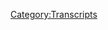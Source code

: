 {{Transcript
    | title         = [[715: Trial Recap, Part 2]]
    | caption       = [https://knowledgefight.libsyn.com/715-trial-recap-part-2 Listen to this episode on Libsyn]
    | episodeNumber = [[715: Trial Recap, Part 2|715]]
    | length        = 02:08:15
}}

{{MessageBox
    | header     = Warning: Bot Generated Content
    | text       = This transcript was automatically generated by transcription software and likely contains many mistakes and misattributions. Please check the audio for definitive quotes, attribution, and context.
    | image      = N3yvass4myg91.webp
    | imagewidth = 50px
    | id         = warning
}}

{{TranscriptBlock
    | name      = Alex Jones
    | timestamp = 00:04
    | text      = Red Alert. Red Alert running red alert. Knowledge five days Dan and Jordan is a wedding knowledge party.com It's time to pray.
}}

{{TranscriptBlock
    | name      = Unknown Speaker
    | timestamp = 00:21
    | text      = I have great respect for knowledge,
}}

{{TranscriptBlock
    | name      = Alex Jones
    | timestamp = 00:24
    | text      = knowledge. I'm sick of them posing as if they're the good guys. Xiang Ji or the bad guy knowledge. Dan and Jordan knowledge fight need money? Andy and Sandy you're stopping Andy and Cam handy in Kansas. And Kansas, you're on the airplane for a huge fan. I love your word, knowledge by knowledge fight.com.
}}

{{TranscriptBlock
    | name      = Dan
    | timestamp = 00:59
    | text      = Hey, everybody, welcome back knowledge, right. I'm Dan. I'm Jordan. We're a couple dudes sit around worship at the altar of saline and talk a little bit about Alex Jones. Oh, and Dr. Dan Norton. Dan, Jordanne quick question for you. So it's a great spot today, my bright spot today, Jordan, we are recording this late due to some logistics. Ooh. And so I can say that my bright spot is that we just got done recording the majority report. I guess it was live as well. Yeah. But yeah, it's I didn't get a chance to say some gushy things that I might have wanted to hear. But the that show was very important. I think early on, during during the show, a lot of people asked me like, how do you stay sane, right, listening to all this Alex and one of the things that was really critical for me was, there is a groundedness to reality in a lot of the interviews that Sam and the CO hosts do with people are surrounding like, you know, some political things and policy issues. And I found that to be very comforting in the same way that like, I don't know, my parents listening to and watching like the MacNeil Lehrer our show it was a kid. Well, it's
}}

{{TranscriptBlock
    | name      = Jordan
    | timestamp = 02:08
    | text      = granular. Yes, that's what you're you like, it's random. And it's real. Yes,
}}

{{TranscriptBlock
    | name      = Dan
    | timestamp = 02:13
    | text      = talking about real stuff, as opposed to so much of what Infowars is, right? And then the entertainment value of just like Sam and Andy Kindler breaking down. Dennis Miller shit doesn't get better than that. And so, you know, when we started the show, that was something that was really helpful in terms of keeping me on on the level and the notion of being able to be on the show and just crazy. Yeah, yeah. So that I mean, I think that this sneak week has been really bizarre. Yeah. And no disrespect to CNN or Brian Stelter. Like, there isn't that doesn't compare now being on being on to Sam, and the majority report was like, yeah, something not not bucket. listi. But you know, it's something that I'm thrilled about. Yeah. That's big. Anyway, what's your red spot?
}}

{{TranscriptBlock
    | name      = Jordan
    | timestamp = 03:04
    | text      = My bright spot is first off, obviously that too, but second, my mother's in law. were great.
}}

{{TranscriptBlock
    | name      = Dan
    | timestamp = 03:12
    | text      = So shout out DJ anarchy.
}}

{{TranscriptBlock
    | name      = Jordan
    | timestamp = 03:13
    | text      = Yeah. Oh, my God. Yes. Shout out to DJ datakey by a million Jesus Christ. I just want to interrupt you. I feel like we say nice things about him all the time. And never enough. Never enough. Yeah, no, they invited their daughter to go to Ireland with them. And then I married her so they have to take me now too. So I am going to Ireland tomorrow. You'll be hearing ice. Yeah.
}}

{{TranscriptBlock
    | name      = Dan
    | timestamp = 03:36
    | text      = The Lucky Charms there is like It tastes better. It's it's
}}

{{TranscriptBlock
    | name      = Jordan
    | timestamp = 03:39
    | text      = a lot like Guinness. You know, it's a lot like Shiva, you know, wine in Paris, the Lucky Charms in Ireland. You just don't get them anywhere else.
}}

{{TranscriptBlock
    | name      = Dan
    | timestamp = 03:48
    | text      = I was trying to think of something that I would like you to bring me back. Yeah. And I don't know that I just think of like, more racist things. No, like, I was thinking about what I would want. I would want to go someplace that has like the peat moss. Oh, yeah. Lay on it. Yeah. And I don't think you can really bring that back. nor would it be worth it. I think it's illegal for me to bring that back. It might be useful to declare it. Yeah.
}}

{{TranscriptBlock
    | name      = Jordan
    | timestamp = 04:14
    | text      = It'd be an odd thing to declare, yeah,
}}

{{TranscriptBlock
    | name      = Dan
    | timestamp = 04:16
    | text      = I don't drink that much these days. So shortness or whiskey would not really nah, not not the thing. I'll come up with something. I'll text you. I'll come up with something. Okay. And then I'll text you something, something probably very thoughtful. I hope you have a great trip. And that leads us to I haven't really fully decided exactly how we're going to play it yet. Exactly. Right. You're going to be gone right for the next week. And so our ability to record any episodes is going to be gone. Basically reduced to Right. Right. And so I guess if there's a giant emergency, we could like Skype in the middle of hallways. Oh, that is a possibility. And I don't like taking time off so there's a decent chance I'll come up with something to do right I temper your expectations after sneak week, there may be a creeping away. Well,
}}

{{TranscriptBlock
    | name      = Jordan
    | timestamp = 05:06
    | text      = I mean, the truth is, you need at least some break. And the only way to enforce that is to leave the country you have left the country doesn't doesn't work, but maybe you take a day or two.
}}

{{TranscriptBlock
    | name      = Dan
    | timestamp = 05:21
    | text      = But yeah, there may be one episode next week, there might actually be none. But we're not entirely sure we will. We will see what happens. Yeah,
}}

{{TranscriptBlock
    | name      = Jordan
    | timestamp = 05:29
    | text      = I mean, there's no way that we put out you know, like 12 hours of content in the past seven days that people need time to
}}

{{TranscriptBlock
    | name      = Dan
    | timestamp = 05:39
    | text      = catch up on. You picked a good time to go like there's nothing happening. Yep. So today, we're going to be finishing up the trial recap coverage. Yes. And so what that's going to be is talking about Alex's show on Friday, which is the day when later in the day, the punitive damages would be announced. Right. And then bit of the afternoon, and a special report Alex put out on Saturday, discussing the punitive damages. Gotcha. And because you're gonna be gone, I mean, it might be might have to wait a week to find out what he said about the rings. How under attack we are and how the FBI has got to go, oh, the don't attack the FBI guys.
}}

{{TranscriptBlock
    | name      = Jordan
    | timestamp = 06:26
    | text      = It wasn't me.
}}

{{TranscriptBlock
    | name      = Dan
    | timestamp = 06:27
    | text      = Anyway. We'll get down to business on this. But before we do, Jordan, let's say hello to some new wall. Oh, that's great idea. So first, Steve, thank you so much. You are now policy walk.
}}

{{TranscriptBlock
    | name      = Alex Jones
    | timestamp = 06:36
    | text      = I'm a policy wonk.
}}

{{TranscriptBlock
    | name      = Jordan
    | timestamp = 06:37
    | text      = Thank you very much.
}}

{{TranscriptBlock
    | name      = Dan
    | timestamp = 06:38
    | text      = Next, I like my mind with lettuce and tomato, Heinz 57. And French fried potatoes. Thank you so much, boo. You're now a policy walk.
}}

{{TranscriptBlock
    | name      = Alex Jones
    | timestamp = 06:47
    | text      = I'm a policy wonk.
}}

{{TranscriptBlock
    | name      = Jordan
    | timestamp = 06:49
    | text      = Thank you very much.
}}

{{TranscriptBlock
    | name      = Dan
    | timestamp = 06:50
    | text      = Next drink every time Jordan says Right, right. Right. And alcohol poisoning. Thank you so much. Now policy walk.
}}

{{TranscriptBlock
    | name      = Alex Jones
    | timestamp = 06:56
    | text      = I'm a policy wonk.
}}

{{TranscriptBlock
    | name      = Jordan
    | timestamp = 06:57
    | text      = Thank you very much.
}}

{{TranscriptBlock
    | name      = Dan
    | timestamp = 06:58
    | text      = Next fuck the horse that gave me a little break in my arm. Thank you so much. We're now policy walk.
}}

{{TranscriptBlock
    | name      = Alex Jones
    | timestamp = 07:04
    | text      = I'm a policy wonk. Thank
}}

{{TranscriptBlock
    | name      = Dan
    | timestamp = 07:05
    | text      = you very much. Next the other Patty, not the patty. The other one. Thank you so much for now. ballsy walk.
}}

{{TranscriptBlock
    | name      = Alex Jones
    | timestamp = 07:11
    | text      = I'm a policy wonk.
}}

{{TranscriptBlock
    | name      = Dan
    | timestamp = 07:12
    | text      = Thank you very much. Next mic knowledge fight is cathartic for depression but not as much as ut nuclear reactor aren't. Thank you so much for now policy walk.
}}

{{TranscriptBlock
    | name      = Alex Jones
    | timestamp = 07:21
    | text      = I'm a policy wonk. Thank
}}

{{TranscriptBlock
    | name      = Jordan
    | timestamp = 07:22
    | text      = you very much.
}}

{{TranscriptBlock
    | name      = Dan
    | timestamp = 07:23
    | text      = Next Johnny, this is your dad you got to start listening to knowledge fight now walk the dog and do your schoolwork that goes on to policy. And we have something very exciting this weekend and we wanted to wish a very heartfelt congratulations to a couple who are getting married. MP and Mr. MP getting tie in the old knots. And we want to wish you nothing but years and years as many as you've got left of happiness. I'm not good at these things.
}}

{{TranscriptBlock
    | name      = Jordan
    | timestamp = 07:56
    | text      = May all your summers be as dreamy and creamy as the dreamy creamy Sumit you're
}}

{{TranscriptBlock
    | name      = Dan
    | timestamp = 08:00
    | text      = practicing for Ireland.
}}

{{TranscriptBlock
    | name      = Jordan
    | timestamp = 08:03
    | text      = That's done man.
}}

{{TranscriptBlock
    | name      = Dan
    | timestamp = 08:04
    | text      = Well done. From what I understand. MP is a mod on one of the discord Oh, okay. And there may be some long because at the wedding. So that is very exciting. That is exciting. And in honor that we would like to declare your wedding a raptor princess.
}}

{{TranscriptBlock
    | name      = Alex Jones
    | timestamp = 08:23
    | text      = I'm a policy wonk donkey man and telling you brilliant barbecue yo ass. It's over for humanity, your beautiful soul. They're coming for your balls. Well, I piss all over your God. Very few people crab in the pool unless their babies a piss all over the state.
}}

{{TranscriptBlock
    | name      = Larry Klayman
    | timestamp = 08:40
    | text      = Make it a practice of calling people pieces of garbage?
}}

{{TranscriptBlock
    | name      = Roger Stone
    | timestamp = 08:42
    | text      = When they are.
}}

{{TranscriptBlock
    | name      = Lionel
    | timestamp = 08:43
    | text      = Comment! as you see fit!
}}

{{TranscriptBlock
    | name      = Dan
    | timestamp = 08:46
    | text      = Congratulations, congrats. So Jordan, like I said, we're gonna get into this. In part one of the series, which you put out earlier, we looked at Alex's testimony from the Sandy Hook trial and he reviewed his response to the announcement of the compensatory damages which ended up being a little over $4 million. That took us to Thursday afternoon and the next day the trial entered the punitive phase which ended before we entered the weekend. On this episode, we're gonna pick up where we left off in tune into Alex's show the morning of that Friday, August 5, and track the response is the reality of the punitive damages sets in and he has to wrestle with a very large weight that he is now carrying, both in terms of financial consequences, as well as the potential fallout from his texts being accidentally turned over to opposing counsel and what that could mean for his future.
}}

{{TranscriptBlock
    | name      = Clay Clark
    | timestamp = 09:35
    | text      = Not good. Well,
}}

{{TranscriptBlock
    | name      = Dan
    | timestamp = 09:37
    | text      = I mean, his future if you're approaching it from this, like a reality Yeah, yeah. But if you're approaching it from Alex land, here is how we start the show. No,
}}

{{TranscriptBlock
    | name      = Alex Jones
    | timestamp = 09:46
    | text      = it's Friday, August 5 2022. I'm Alex Jones. Live in studio. Strap yourselves in
}}

{{TranscriptBlock
    | name      = Mark Bankston
    | timestamp = 10:01
    | text      = One of the things you've been talking about on your show is your allegation that government officials are aiding in pedophilia, child trafficking in the agreement of children.
}}

{{TranscriptBlock
    | name      = Alex Jones
    | timestamp = 10:14
    | text      = With Jeffrey Epstein
}}

{{TranscriptBlock
    | name      = Jordan
    | timestamp = 10:20
    | text      = No, no, no, no, no, no, no, no, no, no, no, no, no. Oh my god is ridiculous.
}}

{{TranscriptBlock
    | name      = Mark Bankston
    | timestamp = 10:31
    | text      = Your allegation that government officials that's your dog, eating in pedophilia, child trafficking and agreement of children.
}}

{{TranscriptBlock
    | name      = Alex Jones
    | timestamp = 10:43
    | text      = You may like what Jeffrey Epstein did
}}

{{TranscriptBlock
    | name      = Jordan
    | timestamp = 10:48
    | text      = wait, we're doing it twice. Same one.
}}

{{TranscriptBlock
    | name      = Alex Jones
    | timestamp = 10:54
    | text      = Love the great meme makers out. Great job. Love you all.
}}

{{TranscriptBlock
    | name      = Dan
    | timestamp = 10:58
    | text      = Love it. So this clip that Alex is playing is cut to make it seem like Alex is dropping a truth bomb on the court. But if you listen to the larger clip or really just Mark's response, it doesn't actually feel that way. In reality,
}}

{{TranscriptBlock
    | name      = Mark Bankston
    | timestamp = 11:10
    | text      = is your allegation that government officials are aiding in pedophilia, child trafficking and the grooming of children. All right.
}}

{{TranscriptBlock
    | name      = Alex Jones
    | timestamp = 11:21
    | text      = Well, you mean like what Jeffrey Epstein did with the Clintons?
}}

{{TranscriptBlock
    | name      = Jordan
    | timestamp = 11:24
    | text      = Sure if that's a yes. Is that a yes? Yes. Oh, sure.
}}

{{TranscriptBlock
    | name      = Dan
    | timestamp = 11:30
    | text      = No one cared that Alex brought up Epstein. It wasn't a mic drop moment. And honestly, it wasn't even meaningful in the context of the question. Mark just says, Yeah, sure. That was a question about Alex making accusations about the judge in this case being involved in pedophilia and child trafficking, which is conveniently not included in the memes that Alex is playing, because it wouldn't support the fun truth telling thing that they were hoping to convey with the memes. In the real world. This question was part of a setup for a trap that Alex walked himself into, which helped impeach him as a credible witness in the trial. Alex is a painfully unserious person. And this should be a great example of that. What you said isn't threatening to anyone, it evoked more rolled eyes than anything else in the courtroom. And it was part of a line of questioning that was pretty effective in demonstrating that Alex was not at all a good faith participant in the trial, and that his testimony was not something the jury should be taking at face value. But it has the appearance of being something that owns the LIBS or something. So people made memes and Alex decides to start his show with it, because that's great.
}}

{{TranscriptBlock
    | name      = Jordan
    | timestamp = 12:30
    | text      = Yeah, that's, that's sad. I would want at least more than one clip of a different, you know, like, you got,
}}

{{TranscriptBlock
    | name      = Dan
    | timestamp = 12:41
    | text      = there wasn't much. Yeah, go for it. Yeah, exactly.
}}

{{TranscriptBlock
    | name      = Jordan
    | timestamp = 12:44
    | text      = And if you've only got the one clip, that's more sad than if you, you know,
}}

{{TranscriptBlock
    | name      = Dan
    | timestamp = 12:48
    | text      = well, how are you gonna make memes out of Alex like coughing a bunch and like, Oh, you got my phone?
}}

{{TranscriptBlock
    | name      = Jordan
    | timestamp = 12:55
    | text      = That would be that would be more fun. I would like that. Oh, you got my text, didn't you? How about that?
}}

{{TranscriptBlock
    | name      = Dan
    | timestamp = 12:59
    | text      = Well, it's harder to play that boxing commentary after that, because then the message is that Alex is gonna get knocked out. And it's difficult to convey that it's difficult. Now, one thing I will say is that this episode, involved a bit more news than I expected. Interesting. But, I mean, there's plenty of navel gazing to go around naturally, but there are some headlines that Alex covers and some of them are a little bit fun.
}}

{{TranscriptBlock
    | name      = Alex Jones
    | timestamp = 13:28
    | text      = Okay, we have the official announcements happening everywhere of shutting off the economy, and that cannibalism will now be good. New York Times and Washington Post are Spiegel they are officially saying what I told you two years ago that we start saying the cannibalism is good. Cannibalism is good.
}}

{{TranscriptBlock
    | name      = Jordan
    | timestamp = 13:48
    | text      = Alright, it's about time. And I have been waiting, I have been waiting for someone to say cannibalism is good.
}}

{{TranscriptBlock
    | name      = Dan
    | timestamp = 13:53
    | text      = So this is just Alex playing fun games with headlines to create the perception that we're on the path to eating each other, which doesn't really make sense. I thought Klaus Schwab wanted us to eat bugs. But now we're supposed to eat each other. This is dumb. In the past, we've discussed why cannibalism is inefficient as a diet and all but the most extreme circumstances the calories expended to kill a person and eat them would likely not be worth what you get from it, you know? Yeah. And so there's a whole other bunch of issues even leaving like societal taboos aside, it's not a good it's not it's not a good plan.
}}

{{TranscriptBlock
    | name      = Jordan
    | timestamp = 14:27
    | text      = I mean, it's not called the most delicious game we're called the most dangerous game, right?
}}

{{TranscriptBlock
    | name      = Dan
    | timestamp = 14:32
    | text      = And that means it's challenge. What's going on is that the show Yellow Jackets is really popular, and that show that involves a girls soccer team who are on a plane that crashes into the wilderness in Canada. Yeah, they have to survive for a long time, and apparently cannibalism is involved in the pilot episode.
}}

{{TranscriptBlock
    | name      = Jordan
    | timestamp = 14:47
    | text      = It's a really good show. I
}}

{{TranscriptBlock
    | name      = Dan
    | timestamp = 14:48
    | text      = watched it. It's kind of like alive but not really like it at all. The crash in the show happens in 1996, and the show includes tracking the girls who survived in their current lives and 2021 and it's very heavily implied that they're resorting to cannibalism wasn't entirely based on a need to eat human flesh to survive. Oh, no, there's there's weird stuff going on. You've watched it. I'll admit that I haven't. But from the reviews and breakdowns I've read it seems like it has a little bit of supernatural nonsense and the Lord of the Flies kind of vibe. And yeah, I would try to discuss the plot more, but that would involve spoilers and honestly from reading it explained, I have no idea what's going on with that show. And I you don't either.
}}

{{TranscriptBlock
    | name      = Jordan
    | timestamp = 15:26
    | text      = It's kind of it's one of those shows where it's like, what if we imply everything and then we'll get a second season? And we'll we'll fuck it up then right now.
}}

{{TranscriptBlock
    | name      = Dan
    | timestamp = 15:35
    | text      = I think I think it seems like one of those shows that if I hadn't gone along for the entire ride have lost. Yeah, and then also flash forward. Yet many other shows. Maybe I would jump in totally. But
}}

{{TranscriptBlock
    | name      = Jordan
    | timestamp = 15:47
    | text      = I'll wait. See, I didn't see last I didn't see all these things. So I'm fine with it for now and been burned, you know, next season is gonna be garbage. And they're gonna be like, we're gonna explain things and there'll be midichlorians involved, so Well,
}}

{{TranscriptBlock
    | name      = Dan
    | timestamp = 15:59
    | text      = maybe not you never know. Anyway, in the wake of that shows massive success. It was released on DVD in mid July. So there's renewed conversation about it, including discussion of the coming second season and the cannibalism scene in the first episode. That apparently wasn't even explained by the season finale. People are talking about this show that they're enjoying. So the New York Times published an op ed about a couple of pieces of cannibalism related creative works that have come out recently, seemingly building on the premise that cannibalism is a hot topic in fiction these days. Naturally, the right wing went batshit over this and graded the entire news cycle based on the nonsense idea that the times was trying to tell people that cannibalism is actually really cool. And maybe they usually people. Alex is a shallow thinker and a shallower reader, so he's not read this Op Ed and I wouldn't be surprised if he didn't even read the full text of the breathy breathlessly outraged response articles that were written about it. But if he had read the original thing, he would have read this part towards the end. Quote, according to miss summers, cannibalism is always symbolic. For her novels protagonist eating human flesh can be seen as a way of holding on to a relationship that ended for Miss summers herself. The plot of a certain hunger can't be uncoupled from quote my own personal experiences with disordered eating, with the tamping down of feminine appetites, the way the media chews up and spits out writers bougie consumption and bougie lady consumption, she said, more generally, Midsummers thinks that the recent spate of cannibalistic blots could be commentaries on capitalism, quote, cannibalism is about consumption, and it's about burning up from the inside in order to exist. Burnout is essentially over consuming yourself your own energies, your own will to survive your sleep schedule, your eating schedule your body. The article is a thoughtful examination of some of the social commentaries that are possibly being made by themes of cannibalism that are being expressed in a very limited set of pieces of media, including a very popular recent series. But of course, for people like Alex, it's secretly The Times telling everyone that eating people is trendy now. This is idiotic kid shit. That's like, but it's fun. Yeah, like, at least at least it's something
}}

{{TranscriptBlock
    | name      = Jordan
    | timestamp = 18:14
    | text      = I mean, here's, here's the thing for me. I'm trying to imagine what the real world would look like, if a positive cannibalism article was released, you know, like, what would the beyond right wing freak out? Right? Like, we all live in a world where suddenly the New York Times is like, hey, guess what, we talked to this scientist? And he's like, actually, we're super nutritious. When we die, you should eat your grandparents in front of them. You know, like, what would that look like?
}}

{{TranscriptBlock
    | name      = Dan
    | timestamp = 18:41
    | text      = I definitely get the, you know, the conversation surrounding Hey, a lot of the world does eat insects. And that's not something that is weird to everybody. Right? It's a cultural thing, right? There are a very efficient
}}

{{TranscriptBlock
    | name      = Jordan
    | timestamp = 18:59
    | text      = source of nutrition, protein that can be re bred a million times, right. Yeah,
}}

{{TranscriptBlock
    | name      = Dan
    | timestamp = 19:04
    | text      = I understand that conversation. That conversation would never happen as it relates to human flesh
}}

{{TranscriptBlock
    | name      = Jordan
    | timestamp = 19:11
    | text      = couldn't just simply couldn't, you would put a name on it, you would be like, you would be like, oh, yeah, so yesterday, we had Grandpa Joe, and then everybody would have to stop for a second. The uncle
}}

{{TranscriptBlock
    | name      = Dan
    | timestamp = 19:23
    | text      = that themselves the only way it would exist in like any kind of publication would be in some kind of a Swiftian satire kind of Yeah, it would have to be but yeah, it is. It is funny, too. Looks like I do appreciate that because it does feel more normal. Yeah, like to be like that.
}}

{{TranscriptBlock
    | name      = Jordan
    | timestamp = 19:45
    | text      = Yeah, that does feel natural. Yeah.
}}

{{TranscriptBlock
    | name      = Dan
    | timestamp = 19:48
    | text      = Having been on such a long like, I'm a victim, right? It is kind of nice to have a little bit of something else. Even if it is entirely stupid.
}}

{{TranscriptBlock
    | name      = Jordan
    | timestamp = 19:58
    | text      = I will accept that. That was a breath of fresh air in a certain sense. Yeah, it's still rancid, but it was fresher than previous. Yeah.
}}

{{TranscriptBlock
    | name      = Dan
    | timestamp = 20:06
    | text      = So there's some other news down in Florida. So things are going up. But this is before the show aid on our blog, so don't get too excited. Okay, we're gonna
}}

{{TranscriptBlock
    | name      = Alex Jones
    | timestamp = 20:15
    | text      = hit that we're gonna hit the huge developments, with DeSantis leading the charge firing and then having the police go to the offices of Soros operatives inside the government. So they can't destroy any evidence of them criminally taking orders from that big guy.
}}

{{TranscriptBlock
    | name      = Dan
    | timestamp = 20:31
    | text      = Oh, so that means it before at Mar a Lago got raided. So this kind of idea is pretty good. Right? There's a good thing. Yeah. Yeah. So government figures, high speaking rate, and it's quick, it's pretty cool. want
}}

{{TranscriptBlock
    | name      = Jordan
    | timestamp = 20:40
    | text      = them to do that? Because they're corrupt. But
}}

{{TranscriptBlock
    | name      = Dan
    | timestamp = 20:43
    | text      = so this is about DeSantis. Firing the Hillsborough state Attorney, Andrew Warren, because he refused to prosecute cases regarding trans people and reproductive health care cases. Right. The reason this is a big deal and a clear abuse of power is that the state attorney isn't elected office who can't do it. And yeah, so I think, you know, you can you could, there are processes to remove the person from office, the governor, just sort of dismissing a person. It's a little bit it's a little bit dicey.
}}

{{TranscriptBlock
    | name      = Jordan
    | timestamp = 21:12
    | text      = Yeah. I mean, you know, it's probably bad if a governor is willing to just risk being a fascist and see if it plays pays off. You know, like, that's a bad sign is when the governor is like, you know what, fuck it. I bet there's a 5050 shot this one works, because I think that he really doesn't make
}}

{{TranscriptBlock
    | name      = Dan
    | timestamp = 21:31
    | text      = that boot. This person that voted him. Yeah, maybe it works. Maybe
}}

{{TranscriptBlock
    | name      = Jordan
    | timestamp = 21:35
    | text      = it doesn't. And if it works, guess what? I'm dictator. now. I own Florida.
}}

{{TranscriptBlock
    | name      = Dan
    | timestamp = 21:39
    | text      = If it works, it opens up a lot of doors. It opens up a lot of doors. Yeah. So Alex is not going to be hosting the show the whole time today.
}}

{{TranscriptBlock
    | name      = Alex Jones
    | timestamp = 21:49
    | text      = And then Mike Adams in studio always amazing. Wow. Coming up in the second hour, and he's going to also have some big guest on with him. Because I've got to go back down to this kangaroo court. The rest of it. I'll be here for about an hour and 15 minutes. And I'll be back this evening, as it did last night shooting special reports and going on the war room with Owen Shroyer three to 6pm I should be in there during the last hour
}}

{{TranscriptBlock
    | name      = Dan
    | timestamp = 22:14
    | text      = today. Yeah, so Mike Adams is gonna come fill in and I'll tell you what, I skipped it. Yeah. Not listen to the health Ranger. Nope,
}}

{{TranscriptBlock
    | name      = Jordan
    | timestamp = 22:22
    | text      = don't care. Nope. His throat sounds a lot better. I'm glad he's feeling better. Yeah, he's 18. Does he like his throat sounds so much better.
}}

{{TranscriptBlock
    | name      = Dan
    | timestamp = 22:33
    | text      = Like he says he has a cough button and all that and I know that he does, but still come on the booth. protracted. Oh, actually, we're gonna get to it. Yeah, we're, we have an excuse for why it was so bad. Okay.
}}

{{TranscriptBlock
    | name      = Jordan
    | timestamp = 22:47
    | text      = And it's good, because there was some bad that was bad acting as excuses.
}}

{{TranscriptBlock
    | name      = Dan
    | timestamp = 22:52
    | text      = pretty okay. All right. Listen. So there is, like I said, there is still some navel gazing, there's still some talking about his own victimhood. And it involves Alex actually accusing the judge of criminal behavior.
}}

{{TranscriptBlock
    | name      = Alex Jones
    | timestamp = 23:05
    | text      = And you're not going to believe what the judge is doing publicly. She's not even hiding it. And I believe it's criminal. I believe it's criminal. But again, this county is run by sorrow. So they're allowed to commit crimes. We can't even be good people. We'll be right back. Stay with us.
}}

{{TranscriptBlock
    | name      = Dan
    | timestamp = 23:20
    | text      = Yeah. So the judge is committing crimes.
}}

{{TranscriptBlock
    | name      = Jordan
    | timestamp = 23:23
    | text      = In a larger sense. He did speak a real truth, which is that we can't even be good people.
}}

{{TranscriptBlock
    | name      = Dan
    | timestamp = 23:30
    | text      = Hmm, like, well, can is it you know, you got to parse that. Right is unable to be a good person. So I said, But, but what he's arguing is he's not being allowed to be a person, but
}}

{{TranscriptBlock
    | name      = Jordan
    | timestamp = 23:43
    | text      = if you remove the parts where he's lying, then he's telling the truth.
}}

{{TranscriptBlock
    | name      = Dan
    | timestamp = 23:47
    | text      = That's a fair point. Yes. So Alex really wants to get into this DeSantis kicking out this state Attorney story. So he even needs to bring in a buddy to ride sidecar with him. The great work
}}

{{TranscriptBlock
    | name      = Alex Jones
    | timestamp = 23:59
    | text      = DeSantis is doing. Literally firing these deep state Soros operatives that violate their oath of office and having the state police go to their offices, make sure they don't destroy any evidence of what they've been up to. That he's got them under investigation. The Santas just gets better and better, because he's actually going after the deep state. Trump never really did that. But the Santas is doing it Trump thought the deep state Trump did a lot of things executively but never actually took Soros on head on. So we're got a special guests pastor Rodney Howard Browne popping in at the bottom of the hour. This prosecutor is the one that had him arrested. Now he's been fired by the governor show, Rodney Howard Browne just gonna pop in for a segment or so.
}}

{{TranscriptBlock
    | name      = Dan
    | timestamp = 24:44
    | text      = So in March 2020 Rodney Howard Browne defied public health guidance and held church services when large public gatherings were restricted. He was charged with some things like unlawful assembly, but ultimately those charges were dropped and he didn't really face any consequences. Very oppressed this guy Have fun. He's gonna come in and talk shit with Alex
}}

{{TranscriptBlock
    | name      = Jordan
    | timestamp = 25:03
    | text      = nightmare. You know, Trump is given them a taste of fascism. And based on Alex's current comments about a elected official, absolutely wrecking any and all power structures. I think they want more fascism.
}}

{{TranscriptBlock
    | name      = Dan
    | timestamp = 25:18
    | text      = Yeah, you could get some of those indications. There's clues. Yeah.
}}

{{TranscriptBlock
    | name      = Jordan
    | timestamp = 25:21
    | text      = I think that's picking up on here. Yep.
}}

{{TranscriptBlock
    | name      = Dan
    | timestamp = 25:25
    | text      = So Alex has lost the in the cumulative, or I'm sorry, the compensatory phase of the trial, a little over $4 million. And so here, he touches on that a little bit.
}}

{{TranscriptBlock
    | name      = Alex Jones
    | timestamp = 25:38
    | text      = Let me do this now. Because a lot of people are tuning in to the show, wanted to get my response to the $4.1 million judgment by an Austin jury yesterday, I shot a video last night. That's it, man that video where I lay out about five minutes my stance on it and where I stand but but I'll do that again. For by this tune in lives, and a lot of you are tuning in their new viewers wanted to get my view. But there's last night's announcement breaking exclusive, Alex Jones responds to 4.2 million Sandy Hook verdict 628,000 views want to go see it. It's a very important video. So but let me just briefly chronicle what's been happening in the last week and a half. Now almost two weeks, as of today, in this kangaroo court, and how to model for the rest of the country and the world. And then how George Soros, and the operatives are literally coordinating and running this.
}}

{{TranscriptBlock
    | name      = Dan
    | timestamp = 26:38
    | text      = Oh, man. That's quite a scoop.
}}

{{TranscriptBlock
    | name      = Jordan
    | timestamp = 26:41
    | text      = I would not have said that. I wouldn't have said that. Why not? That's just me. You know, I'm because and here's why I wouldn't have said it. Right. You're not fun. Right in and it's more it's not so much the Jerry now or the judge. It's more the sanctions that are coming.
}}

{{TranscriptBlock
    | name      = Dan
    | timestamp = 26:59
    | text      = Sure. And do you really mitigate though, but also, like you're really casting your bet on the other trials aren't going to happen if you're Alex, because some of this post trial behavior, I could easily see it being introduced as like, look, he's no way that he behaved. How
}}

{{TranscriptBlock
    | name      = Jordan
    | timestamp = 27:19
    | text      = do you not simply I mean, in another punitive hearing, how do you not go okay, we did one punitive hearing. And this was supposed to get him to stop doing this. So here's what he said. Hours later,
}}

{{TranscriptBlock
    | name      = Dan
    | timestamp = 27:31
    | text      = he decided that he was going to imply that he will not be kept away from the Sandy Hook families, then accused the judge of criminal behavior,
}}

{{TranscriptBlock
    | name      = Jordan
    | timestamp = 27:40
    | text      = punitive damages doesn't even begin to describe what needs happening.
}}

{{TranscriptBlock
    | name      = Dan
    | timestamp = 27:44
    | text      = So the media in on it. And of course, sorrows, operatives, unnamed, right. But definitely in on, of course,
}}

{{TranscriptBlock
    | name      = Alex Jones
    | timestamp = 27:53
    | text      = the corporate media that's in the courtroom are all coordinating, who judges coordinating with the media. The judge is altering the record of the trial, in my view, and I'll explain that in a moment. By recording it. She didn't just say I'm guilty and tell the jury are the 20 times I'm guilty, and that they had to find me guilty. You're not allowed to find the medicine. I found him guilty. She said she barred us she barred us from being able to respond in the punitive damages phase to our net worth now we turned over to them an accurate net worth and Christina faulted us. I spent days up here with lawyers, they got all the numbers, looked at my personal money, everything gave them a complete list under court order, did they and I knew it was all rigged but I wanted to show the world is and then instead they barred us from argument or calling any witnesses we can only cross examine their expert, who literally is some dandruff covered. guy looks like he has a gray wig on. Sure stumbles around he has a name like Thurston Howell the seventh or something I'm not joking. He has like five names. Nibble Snapple of the Gribble pivotal. I mean, he was great to find his name in the news.
}}

{{TranscriptBlock
    | name      = Dan
    | timestamp = 29:15
    | text      = Yep, that is my new alias. Yeah.
}}

{{TranscriptBlock
    | name      = Jordan
    | timestamp = 29:16
    | text      = Well. The Gribble? I can't argue with that. That's a good one.
}}

{{TranscriptBlock
    | name      = Dan
    | timestamp = 29:23
    | text      = His name is Bernard Pedigo. Yeah.
}}

{{TranscriptBlock
    | name      = Jordan
    | timestamp = 29:27
    | text      = It's the PEDOT Gil part that makes you just think of it. It's a
}}

{{TranscriptBlock
    | name      = Dan
    | timestamp = 29:30
    | text      = snip of snap. A group of people.
}}

{{TranscriptBlock
    | name      = Jordan
    | timestamp = 29:32
    | text      = It sounds like that name is missing an Esquire after it though. Yeah, you know what I'm saying? You can hear a pet of it. Yeah, you can hear it,
}}

{{TranscriptBlock
    | name      = Dan
    | timestamp = 29:40
    | text      = but isn't Esquire for lawyers? Something like that? No, it shouldn't rain all be the rain all Esquire?
}}

{{TranscriptBlock
    | name      = Jordan
    | timestamp = 29:46
    | text      = Yeah, but he wouldn't be in Esquire group. It's a great group of people. Fabulous. Oh, do you mean the Brooklyn Gribble pebbles.
}}

{{TranscriptBlock
    | name      = Dan
    | timestamp = 29:56
    | text      = I am Dan Smith. The Gribble Damn, that's good, bad, good stuff,
}}

{{TranscriptBlock
    | name      = Jordan
    | timestamp = 30:08
    | text      = Stratford upon Avon. And
}}

{{TranscriptBlock
    | name      = Dan
    | timestamp = 30:10
    | text      = it also distracts you from the nonsense that he was saying earlier in the clip where he's talking about the judge, falsifying the record, or whatever. And so I was I was kind of interested to hear what that meant. And here's what he was talking about.
}}

{{TranscriptBlock
    | name      = Alex Jones
    | timestamp = 30:25
    | text      = I was here yesterday, running around the office, trying to watch the verdict. And she was killing the stream every five minutes or so, because she said she would live streaming. But we kicked their butts so bad, even though we had our hands tied behind our backs, that should kill the stream during most of my testimony. So that law in crime can only put out edited clips of me where I go, Oh, that's a Perry Mason moment, except it's not. Those text messages all come from me on my phone. I gave it to all the lawyers, as I testified, and now you have it proving I told you the damn truth. And you guys used to act like you didn't have it, like, Oh, we got his phone, his phone was given to him. The most
}}

{{TranscriptBlock
    | name      = Dan
    | timestamp = 31:07
    | text      = generous explanation for this is that Alex is an idiot and doesn't understand that law and crimes YouTube channel posted the long form videos of the trial, and also publish shorter snippets of particularly exciting moments, like when his text messages were revealed. Alex doesn't deserve a generous interpretation. And the reality here is that he's just lying to make his audience think that the judge in this case, shut down the feed and only allowed these shorter clips to go out, which is nonsense. It's likely too late for it to matter. But I have to assume that this could constitute some kind of contempt of court type thing. Like he's literally accusing the judge of crimes.
}}

{{TranscriptBlock
    | name      = Jordan
    | timestamp = 31:40
    | text      = Yeah, I mean, they're, they're still have to work out the exact sanctions for both right now. And Alex, like that is still in the air. It's not like there. It's not like they, they wrote down a number and they handed it to Alex. And they were like, Okay, you can keep being a piece of shit. But you're also going to owe us this, you know, they're still doing that man.
}}

{{TranscriptBlock
    | name      = Dan
    | timestamp = 31:59
    | text      = I both watched a fair amount of the feed, and was there in person and I can say, with quite a bit of confidence that Alex was not kicking their ass so bad, even with his hands tied behind his back, that they would need to shut down the feed. Also, the law and crime feed is not the same thing as the courts feed. Yeah. Which Alex is intentionally confusing, and that's fun. Yes, it's meaningless. Yeah. But he does stress this quite a bit.
}}

{{TranscriptBlock
    | name      = Alex Jones
    | timestamp = 32:31
    | text      = So here's what I believe is illegal. If the judge is going to let something be televised, televised, real courts and they do have a pool camera that are or two cameras that aim at whoever speaking and when the judge speech. Instead, there's just dozens of cameras, but they're all pet media. And they all run the same script. And I'll put the same clips out basically. And the judge sits there while she controls the YouTube stream, turning it on and turning it off and turning it on and turning it off. She got a little brain. She just kills the stream. She's up there like a DJ running. So either you're gonna show people the trial or don't but I think it's illegal to claim someone's televised and then only let out certain parts of the trial but when something you don't watch happens, you kill the stream and then turn it back on the other side speaking. And then Bankston. Their main lawyer gets up the plaintiff's lawyer the ambulance chaser and goes Listen, Judge I want you to not kill the stream during this part because I'm gonna expose it law enforcement at once Jones's phone and you know, he's going down and it's January 6, and all this stuff. And none of that's even true. She's like, Okay, I'll keep it streaming. But when my lawyer talks, she turns it off. None of this happened.
}}

{{TranscriptBlock
    | name      = Jordan
    | timestamp = 33:40
    | text      = No, none of it. Not even a little bit.
}}

{{TranscriptBlock
    | name      = Dan
    | timestamp = 33:43
    | text      = This is wild like I mean, it is it's just a manufactured narrative of what happened.
}}

{{TranscriptBlock
    | name      = Jordan
    | timestamp = 33:49
    | text      = It is so convenient does it shouldn't it be too convenient now for even his listeners that everything that proves he's innocent is unable to be found,
}}

{{TranscriptBlock
    | name      = Dan
    | timestamp = 34:01
    | text      = but it's not? Of course not they're not going to go and look and find the feed like the the full like six hour videos on their
}}

{{TranscriptBlock
    | name      = Jordan
    | timestamp = 34:09
    | text      = lawn there. There's no way that you can I mean, even though
}}

{{TranscriptBlock
    | name      = Dan
    | timestamp = 34:14
    | text      = do you think I pulled the clips for our last actually, what did
}}

{{TranscriptBlock
    | name      = Jordan
    | timestamp = 34:17
    | text      = also what judge knows how to competently turn the stream on and off?
}}

{{TranscriptBlock
    | name      = Dan
    | timestamp = 34:22
    | text      = Alex's cough button? A little foot pedal? Yeah,
}}

{{TranscriptBlock
    | name      = Jordan
    | timestamp = 34:25
    | text      = no, I mean, his lawyer couldn't even figure out how to use a fucking eighth grade projector.
}}

{{TranscriptBlock
    | name      = Dan
    | timestamp = 34:31
    | text      = No, I think we talked or I think I have notes about this later to bring up but like the we were there in the courtroom and the law in crime. Their camera person was sitting next to us Yeah, through a lot of the time during the trial, and they would be fixing things sometimes. So there was like, problems that they had with their their streaming video. And like there was at least one occasion where I remember that they came in late Yeah. And so like there there was like that is separate entire feed from the zoom from the court as such there was
}}

{{TranscriptBlock
    | name      = Jordan
    | timestamp = 35:10
    | text      = there's literally a moment where the battery got down to like 3% because somebody had jostled their their cord and it had popped out like you don't know
}}

{{TranscriptBlock
    | name      = Dan
    | timestamp = 35:19
    | text      = this is this is just a boring defense for Alex but I think it's what he wants to go full on with it. Suppose I guess, is what you're talking about, you know, it is that dynamic of appealing to the unknown. It's like there's this other stuff somewhere that proves that I'm, I'm innocent, but you can never find you'll
}}

{{TranscriptBlock
    | name      = Jordan
    | timestamp = 35:37
    | text      = never be able to find it. And it's not because it doesn't exist. It's because this evil judge she's so evil.
}}

{{TranscriptBlock
    | name      = Dan
    | timestamp = 35:43
    | text      = So Alex, you know, certainly pissed off about being jammed up in this trial, but check he's got to get to the news.
}}

{{TranscriptBlock
    | name      = Alex Jones
    | timestamp = 35:51
    | text      = I promise you want to get into world news for the rest of this broadcast today. We got so many special guests in studio, but I got to finish up because they just gave me transcripts and tweets of what's going on down at the kangaroo courthouse. There were being railroaded in the in the second phase of the damages.
}}

{{TranscriptBlock
    | name      = Dan
    | timestamp = 36:10
    | text      = I guess we're not getting to the news. I guess we're gonna do this for longer Yeah. Anyway, at least it's kind of fun.
}}

{{TranscriptBlock
    | name      = Alex Jones
    | timestamp = 36:17
    | text      = I told you the guy that name like Thurston Howell the third, but they didn't say his two middle names. He said it on the stands. I was there this morning. It's Bernard would not panty girl because like would nod snin waterless Guba tamam Diaz petit gillinson? I mean, I couldn't believe when he said his name. Wilford
}}

{{TranscriptBlock
    | name      = Dan
    | timestamp = 36:36
    | text      = sniffle Snapple of the Gribble paper,
}}

{{TranscriptBlock
    | name      = Jordan
    | timestamp = 36:38
    | text      = he said cooter to Monty is
}}

{{TranscriptBlock
    | name      = Dan
    | timestamp = 36:42
    | text      = gonna go ahead and find your name. He says his name is Bernard Francis Pettingill, Jr.
}}

{{TranscriptBlock
    | name      = Jordan
    | timestamp = 36:49
    | text      = Don't remember Ghouta demandingness. So the group of people not even at Ozzie mandamus? No, none of it. I
}}

{{TranscriptBlock
    | name      = Dan
    | timestamp = 36:58
    | text      = can't stop saying that. It's so good Gribble pebble. Yep. So this is this is quite a conspiracy that Alex has got cooking here. And there are just, I mean, it's it's sprawling,
}}

{{TranscriptBlock
    | name      = Jordan
    | timestamp = 37:11
    | text      = are there a lot of players in the game now, so many, oh,
}}

{{TranscriptBlock
    | name      = Alex Jones
    | timestamp = 37:14
    | text      = the judge told all the news cameras. I've authorized all of you to be here. But no one else is allowed to film. And if you do, I'll have you arrested and stuff like that. She's on tape. And then whenever we speak, she cuts us off on YouTube. And then lets them speak. So they can then have the news crews edit down. And they're coordinating because they put out different camera shots, but down to the same sections. So somebody picks the time, they got these directors vector talking to all the cameras, and then they put out what they want. Here's an example. Everybody's told me about it on YouTube, you'll have 10 to one comments for me. And all of a sudden, they all get pushed down and deleted and a bunch of hateful comments get put at the top that'll have like five up votes, one with 1000 up votes is removed are pushed to the bottom. Let's take a
}}

{{TranscriptBlock
    | name      = Dan
    | timestamp = 38:05
    | text      = step back and try to forget that we're listening to a celebrity racist demagogue here and really listen to what they're saying. Anyone you knew was talking like this about how everyone was out to get them, you'd rightly understand that they aren't well, but for Alex just kind of his his shtick. He sounds like someone raving about black helicopters, because he's literally the same person who was raving about black helicopters 20 years ago. He's delusional. And he's found enough people to enable and reinforce his delusions that he's been able to make it profitable and insulate himself from any consequences of his actions. But this just sounds dumb. Alex is getting on his show to complain about how unfairly he's being treated, which is evidenced by a completely inaccurate description of how the livestreams are broadcast. Then he's heard from other people that there's a conspiracy about silencing supportive YouTube comments, which is just pathetic. Alex isn't even able to make this claim he has to say that other people have told him this is happening. He has literally no idea if this is real at all, but it feeds into his victimhood status. So not only is it real, it's also probably way worse than it seems. And it's being directed by the judge in coordination with Soros. On the live streams, commenting was disabled for obvious reasons. As far as the lawn crime videos are concerned, you can go to those and still see a ton of pro Alex comments, mostly in the live chat. It's silly to think that YouTube comments mean anything. A lot of them are bots. Many of them are people just trolling and there are plenty that just don't even make sense. It's really sad to see a 48 year old adult whining on his show, but how he's heard there aren't enough positive comments about him on some YouTube videos. So it must be a censorship conspiracy issue. It's nonsense. It's just pathetic.
}}

{{TranscriptBlock
    | name      = Jordan
    | timestamp = 39:48
    | text      = Yeah, I really thought we were done with allowing people to bitch about YouTube comments. I just thought that was done.
}}

{{TranscriptBlock
    | name      = Dan
    | timestamp = 39:54
    | text      = I'm done with allowing it to mean anything, right? I mean, but it was it speaks for volumes about you. If you're complaining about it, then it's been
}}

{{TranscriptBlock
    | name      = Jordan
    | timestamp = 40:03
    | text      = in movies from like 2015, where it's like, Hey, don't read the comments on the YouTubes. Or Everybody just knows that it's a horrible place. Right?
}}

{{TranscriptBlock
    | name      = Dan
    | timestamp = 40:12
    | text      = I think that there is still something of a conversation in terms of like abusive and directed abuse and harassment and stuff, that that does still exist with comments, and what have you guys trying to argue? Like, it just goes back to like the shadow banning stuff. It's like, oh, my tweets aren't getting enough likes, I must be hidden by the shadow ban. I must be too dangerous to the establishment or whatever. And this is just that.
}}

{{TranscriptBlock
    | name      = Jordan
    | timestamp = 40:36
    | text      = Yeah. The concept of maybe I'm uninteresting is just anathema. positive people. Yeah.
}}

{{TranscriptBlock
    | name      = Dan
    | timestamp = 40:42
    | text      = Because he's got Wilford Smith. How could he be born? So anyway? Yeah, the judge. This is a cover up, man. You gotta cover up. Yeah. And she's deeply involved. Okay.
}}

{{TranscriptBlock
    | name      = Alex Jones
    | timestamp = 40:55
    | text      = So the judge is in lifetime, manipulating what the world can see. So they can edit it to make me look bad. So I'm asking all the listeners, they don't want you to look at the last week and a half of the trial. They don't want you but there's, there's copies all over the internet. People are now figuring out she's doing this. But that so whenever asking, and everybody's going and finding it and going and finding what they weren't supposed to have. Because there were several other groups that are streaming that didn't completely coordinate. So copies are out there. If anybody
}}

{{TranscriptBlock
    | name      = Dan
    | timestamp = 41:26
    | text      = else was recording, they were committing a crime. And I don't think so. I mean, based on my experience of being there in the courtroom, I don't think that was happening for a couple of reasons. Yeah. There were only a few actual cameras. And you had people like the law and crime show, folks. You had the HBO documentary. Right. And you also had a fair amount of security in terms of like, bailiffs? Yeah. And, like sheriff's officers or whatever. court officers. Yeah. And if someone was recording, and they weren't, they didn't have permission. That would have been shut down. Yeah,
}}

{{TranscriptBlock
    | name      = Jordan
    | timestamp = 42:05
    | text      = almost instantly. I don't I couldn't stop myself from laughing a couple of times. And I got a visit.
}}

{{TranscriptBlock
    | name      = Dan
    | timestamp = 42:11
    | text      = Yeah. It's and you're, like, looking around the courtroom. There wasn't packed. There weren't a bunch of people there. There. I don't think there were people who were like bootlegging the training.
}}

{{TranscriptBlock
    | name      = Jordan
    | timestamp = 42:25
    | text      = I don't think even I mean, part of it is just, it really wouldn't have made sense to fit more cameras in there. No, it would have been pointless. It wasn't a big quarter. It wasn't that big. And there weren't that many people there. And I mean, I found a new Honda. Yeah. And I think they knew it would be interesting. And people would watch it. I don't think they thought it would be that big of a deal.
}}

{{TranscriptBlock
    | name      = Dan
    | timestamp = 42:45
    | text      = Well, the court zoom was airing the entire thing. The law and crime had a slightly better camera and they were streaming most of it. Yeah. With with some limitations of just their, their whatever was, whatever they were doing, and then the HBO camera, I think there were maybe two were least get better shots. Yeah, for the documentary. Yeah, it's I don't know. Anyway, I think Alex should have to face the judge and answer for this behavior on air. He's basically creating a large target on her by fabricating a conspiracy, that the video in the courtroom was being manipulated. And this is just completely unacceptable. But yeah,
}}

{{TranscriptBlock
    | name      = Jordan
    | timestamp = 43:24
    | text      = yeah, if I was in the middle of being defamed, being, you know, sued and about to get a huge judgment for defaming somebody, I would not in the same time period want to sick people on the judge of that case?
}}

{{TranscriptBlock
    | name      = Dan
    | timestamp = 43:36
    | text      = Well, I mean, it's just me, but that's kind of what he did when Roger Stone was on trial. Yeah. Like, I don't know, it seems like just Bayview that he can't stop himself from doing already put
}}

{{TranscriptBlock
    | name      = Jordan
    | timestamp = 43:46
    | text      = a million dollar bounty on her. No, that was the That's right.
}}

{{TranscriptBlock
    | name      = Dan
    | timestamp = 43:50
    | text      = For the lawyer in Connecticut, right. But yeah, hey, it's not only the judge, it's also the lawyers. Everyone's against Alex,
}}

{{TranscriptBlock
    | name      = Alex Jones
    | timestamp = 43:58
    | text      = and people are recording it while it's streamed now, but noticing they've gotten desperate, so now she's cutting it off up to three or four times every 10 minutes.
}}

{{TranscriptBlock
    | name      = Jordan
    | timestamp = 44:06
    | text      = What, when, why,
}}

{{TranscriptBlock
    | name      = Alex Jones
    | timestamp = 44:09
    | text      = I guess she gets a signal because there's they're actually signaling each other. Hell, their head lawyer gets up and says, now don't cut the feed for the next 10 minutes. Okay. And then he goes up and says, Jones, perjured himself, you know, the Justice Department, everything else. It's got his whole phone, which they don't all this stuff, and then then it's like, okay, Your Honor. And she's like, cuts the feed. This is total coordination. I do. I
}}

{{TranscriptBlock
    | name      = Dan
    | timestamp = 44:35
    | text      = just, I don't think that this is okay. This is a pretty serious accusation that Alex is making all things considered. I mean, I know the ultimately, almost right thinking people know that he's full of shit. Yeah. I mean, anybody lives in topsy turvy world right. But there are real dangers that you could be putting people in by making accusations like this. And you just can't do this. Yeah, yeah, you can't accuse people of criminal behavior and criminal coordination between a judge and lawyers. It's, I don't know, ya know, at least just
}}

{{TranscriptBlock
    | name      = Jordan
    | timestamp = 45:12
    | text      = monsters come out of topsy turvy world to attack people. You know, Alex lives in topsy turvy world. So we look at it, we're like, Hey, listen, you sound like an absolute nut job Ba, ba, ba, ba, ba, ba, ba ba, but then you send to people, and he's putting targets on people that they're that are being sent. That's crazy.
}}

{{TranscriptBlock
    | name      = Dan
    | timestamp = 45:29
    | text      = Yeah, it's not okay. It's not okay, this behavior, is it, there has to be some sort of a check on it. Yeah. But look, Hey, Alex has got to get to the news. And honestly, this case, is meant to distract him from this large work that is so important that he needs to do okay,
}}

{{TranscriptBlock
    | name      = Alex Jones
    | timestamp = 45:47
    | text      = they're trying to distract me from my work, but they're not gonna distract me from my work. And that's why I'm not down there at the second phase in the trial today. Okay, is because no matter what the globalist do while I'm still breathing air, or while I'm not locked up in a prison, I am going to be fighting these people. It's that simple. But I can't stand the fight without you. So they want me to talk about their attacks. They want me to get diverted into defending myself, but you understand we're going to stay on the attack. And we're not going to let them distract us. So what is it that they're trying to distract us from? Well, there's this stack.
}}

{{TranscriptBlock
    | name      = Jordan
    | timestamp = 46:38
    | text      = It's the stack e stack, it all comes back to the stack ease
}}

{{TranscriptBlock
    | name      = Alex Jones
    | timestamp = 46:41
    | text      = they're trying to distract us with.
}}

{{TranscriptBlock
    | name      = Alex Jones
    | timestamp = 46:49
    | text      = They're trying to distract us from knowing about what I'm about to cover. And so I'll be back today, in the fourth hour. And I'm going to co host with Robert Barnes. Today co hosting some in the War Room, because I'm not gonna let them silence us and tomorrow, I'm gonna be here most of the day. Even though my five year old daughter's begging me to take her fishing. She has no future if I don't do this show. I'll be here. And I'm not a martyr. I'm not a victim. I'm saying that I'm going to work harder because they're trying to silence us because I know it's our mission. And when I get tired and sick, it must be somebody else's job to do this. When I see it bearing fruit what we've done together I realized I've got a fight now hardly ever had. So I'll cover this more in the fourth hour today after Mike Adams takes over with some special guests. Thanks. He's got lined up there. Huge people are really excited. Let me just hit these headlines so you know what's coming up. These all tie together.
}}

{{TranscriptBlock
    | name      = Dan
    | timestamp = 47:47
    | text      = I hate that. Like, every time there's like, you know, the globalists are really acting up and duty calls. But the real thing that ends up happening is that Alex's daughter doesn't get to do something fun it is
}}

{{TranscriptBlock
    | name      = Jordan
    | timestamp = 48:00
    | text      = how many times has he not taken her fishing? It's so many times. Yeah. Don't tell me about how you need to take your daughter fishing. When you haven't. That's sad for me. Yeah, there's
}}

{{TranscriptBlock
    | name      = Dan
    | timestamp = 48:12
    | text      = a theme. I got to fight these globalists. I was gonna take my daughter fishing. I mean, imagine her sitting at home with a fishing pole.
}}

{{TranscriptBlock
    | name      = Jordan
    | timestamp = 48:22
    | text      = He said he was gonna come today. Yeah, absolutely. No, this is this is a willful recontextualizing your neglectful parenting as
}}

{{TranscriptBlock
    | name      = Dan
    | timestamp = 48:30
    | text      = here's the good news. What's the good plan didn't exist to begin with. There was no fishing trip. That's true that it's all just, it's dramatization. Yeah. Anyway, Alex is going to do a fun run of headlines. And so I decided he's like, these are all connected. And this is what the globalists are trying to stop. So we're gonna we're gonna go on this run with him and see what happens. Let's go. So here's the first headline.
}}

{{TranscriptBlock
    | name      = Alex Jones
    | timestamp = 48:53
    | text      = These all tie together, tweeted, scientist advocates eating humans to combat climate change. It's all over the Nash post that was coming.
}}

{{TranscriptBlock
    | name      = Jordan
    | timestamp = 49:02
    | text      = Swedes eat people.
}}

{{TranscriptBlock
    | name      = Dan
    | timestamp = 49:03
    | text      = So this is a headline from 2019, which doesn't know because his team just googled cannibalism and printed out everything they could find. That seems like it could work. Ouch. Alex does no prep for this show. So he's cold reading headlines, just making up context for them. And then this case, he's pretending that it's a current story. This one was about Magnus Soderlund to went on Swedish TV and was interviewed about some research he was doing into social taboos about food sources. Basically, human meat was used as an extreme example of something that pretty much everyone considered past the line. But where exactly was the line? Lab grown beef, artificial meat insects where, you know, where do people feel like, I don't know. He doesn't want people to eat people. And that wasn't something he was advocating at all. Magnus very astutely deduced that his words had, quote, been hijacked by people who don't believe that global warming and other climate issues should be taken seriously. And one of those people was a writer for Epoch Times who wrote a headline that Alex is Now reading on air. This is a bullshit story with no connection to reality that was published three years ago. So this string of headlines is off to a very strong start. So
}}

{{TranscriptBlock
    | name      = Jordan
    | timestamp = 50:12
    | text      = you're saying that the Swedes have not started eating each other?
}}

{{TranscriptBlock
    | name      = Dan
    | timestamp = 50:15
    | text      = Not to my knowledge, okay. I I don't have anybody. Update Sonia, Sonia. Oh, no, no. So here's the next
}}

{{TranscriptBlock
    | name      = Alex Jones
    | timestamp = 50:26
    | text      = video transcript. Biden transport Secretary again touts expensive electric vehicles as solution for high gas prices.
}}

{{TranscriptBlock
    | name      = Dan
    | timestamp = 50:34
    | text      = So yeah, Pete Buda judge said that maybe electric cars, maybe we could get some subsidies for people to be able to afford electric cars. And that is related to eating people how well because he said that this Swedish person said that you should eat people to help with climate change, which isn't really true. Okay, so maybe the climate change aspect of it is right, rice, I appreciate you trying to track the connection. I'm
}}

{{TranscriptBlock
    | name      = Jordan
    | timestamp = 50:59
    | text      = doing my best because he said that they're specifically all connected. And all I have right now is Swedes eat people and drive electric cars. Well, let's
}}

{{TranscriptBlock
    | name      = Dan
    | timestamp = 51:06
    | text      = see. Let's see if we can find some more connective tissue.
}}

{{TranscriptBlock
    | name      = Alex Jones
    | timestamp = 51:09
    | text      = Here recruit Trudeau bought flying on a private jet. But he says you shouldn't be able to American motioning for a car.
}}

{{TranscriptBlock
    | name      = Dan
    | timestamp = 51:15
    | text      = Well, I thought it was Obama who didn't want people to have air conditioner or a car which isn't true to begin with. But it's something that Alex repeats a lot. But I guess it's now just toss it on there. I'm starting to suspect that maybe Alex really is just called reading headlines and hasn't seen any of these things at all. But he's just pretending they're connected because we have a three year old article about cannibalism calm events that Pete Buda judge made about electric cars, right and a picture of Trudeau not wearing a mask. This can't be the super important work the globalists want to distract Alex from because this is ridiculous. You
}}

{{TranscriptBlock
    | name      = Jordan
    | timestamp = 51:46
    | text      = know, I wrote down earlier, whenever he was saying like, Oh, this is all a distraction from my work. And I won't allow it. And it's like, if that is true, just on its face. Shouldn't the news currently be gargantuan? You know, like during the trial now, maybe maybe you could even consider like Trump's raid being gargantuan. But that was after the trial. Right? So during the trial, shouldn't there have been a nonstop barrage of like, holy shit, you know, ever there's fires going up inside of your home right now? Because
}}

{{TranscriptBlock
    | name      = Dan
    | timestamp = 52:17
    | text      = then Alex wouldn't be able to cover exactly
}}

{{TranscriptBlock
    | name      = Jordan
    | timestamp = 52:19
    | text      = right, that would justify the distraction era. But I feel like the news was mainly like, we're gonna try and lower gases taxes. Oh, no,
}}

{{TranscriptBlock
    | name      = Dan
    | timestamp = 52:29
    | text      = that Sweden has given the green light on eating people. But Alex doesn't know that. He's presenting it as current. So So I
}}

{{TranscriptBlock
    | name      = Jordan
    | timestamp = 52:37
    | text      = guess Eat up, I guess I guess we had to sue Alex Jones to make sure that Swedes can
}}

{{TranscriptBlock
    | name      = Dan
    | timestamp = 52:43
    | text      = eat people. And let me say this real quick. I know what the Swedes do with meatballs. And if that's the precedent of how they're going to serve people. I'm out. I'm out. Yeah, no, thank you.
}}

{{TranscriptBlock
    | name      = Jordan
    | timestamp = 52:54
    | text      = I'm just saying that Scandinavian food is not bad food. But there are way better
}}

{{TranscriptBlock
    | name      = Dan
    | timestamp = 52:59
    | text      = for you're not going to trick me to eat people with lingonberry. I can tell you that right now.
}}

{{TranscriptBlock
    | name      = Jordan
    | timestamp = 53:04
    | text      = I wouldn't even eat their fish, let alone their people who.
}}

{{TranscriptBlock
    | name      = Dan
    | timestamp = 53:07
    | text      = So here's the next headline.
}}

{{TranscriptBlock
    | name      = Alex Jones
    | timestamp = 53:10
    | text      = The climate called is eager to take advantage of Europe's energy crisis. And are now announcing and Spain and Germany they're going to control remotely as we told you decades, they would with the smart meters, what temperature you can set your house to no lower than 80.
}}

{{TranscriptBlock
    | name      = Dan
    | timestamp = 53:24
    | text      = So this is just an op ed on Zero Hedge that's completely meaningless as proof of anything and doesn't even include any bits about remotely controlling people's thermostats. That stuff that Alex is writing his own story about the bid. It's very real issues surrounding energy rationing proposals in countries that could be more directly affected by Russia's ability to control the flow of oil and natural gas, right. It's less a question of remotely controlling smart meter thermostats, and more City Council's being asked to do everything they can to conserve energy. After this is a string of headlines about reducing car ownership. So I guess that a bunch of these headlines could be said to be connected, but I'm struggling to make the larger meaningful connection. And the cannibalism is just flashy and fun. I guess. I think that I understand what Alex wants the connection to be, but it's pretty much just in his head. He's basically laying out the climate change advocates. It's an elaborate plot to destroy society through making people unable to have energy resources, which will make them unable to get any food. So I guess the media is trying to prepare people for the idea of eating other humans. Mind you. This is entirely different than Alex's big rant about how he was willing to barbecue his neighbors to feed his children. When Alex discusses cannibalism, that's actually genius. And he's making a larger point whereas when people he doesn't like do it, it's proof of insidious plan to depopulate the planet. Yeah, this list of headlines is legitimately depressing. And he does not need a lawsuit to distract him from doing his job. He's doing fine on his own and his job is completely meaningless.
}}

{{TranscriptBlock
    | name      = Jordan
    | timestamp = 54:53
    | text      = Yeah, I don't know. You just don't get to complain about cannibalism. If you have already made the plan. And in your mind to your neighbors and feed them to your kids. Yeah.
}}

{{TranscriptBlock
    | name      = Dan
    | timestamp = 55:04
    | text      = And high public high profile publicly totally
}}

{{TranscriptBlock
    | name      = Jordan
    | timestamp = 55:07
    | text      = said it out loud. You're on the record as that is being an acceptable strategy when it comes to that. Yeah, I feel like he shouldn't be able to talk shit.
}}

{{TranscriptBlock
    | name      = Dan
    | timestamp = 55:17
    | text      = I know it was a pretty like, graphic. Thanks.
}}

{{TranscriptBlock
    | name      = Jordan
    | timestamp = 55:20
    | text      = Very graphic. It was like his neighbor accidentally hit his window with a baseball that day.
}}

{{TranscriptBlock
    | name      = Dan
    | timestamp = 55:25
    | text      = So we have a couple more headlines, even though I had lost my patience with this naturally. But yeah, there's some that are actually kind of interesting.
}}

{{TranscriptBlock
    | name      = Alex Jones
    | timestamp = 55:32
    | text      = Australia's Great Barrier Reef to fight climate doomsayers, with record coral come back. The truth is coral reefs grow, they die, they come back, they die, they come back.
}}

{{TranscriptBlock
    | name      = Dan
    | timestamp = 55:41
    | text      = So now that headline that he's reading off Breitbart, but it's kind of a dishonest framing of the story. Well, it is true that parts of the Great Barrier Reef are seeing considerable healing. That's not true of the reef as a whole. The northern area of the reef saw gains in hard coral cover, but the southern section actually went down. This is good news, but it's part of a larger picture. One of the main concerns about the reef is hard coral cover. But another equally important aspect is bleaching. Bleaching is the result of a temperature or weather anomaly that leads to the coral expelling the algae that give it its color resulting in the coral becoming white. It's not dead at that point, but it's at a significantly greater risk. And importantly, reefs are complicated systems that are capable of healing. So if there is some bleaching the coral can become home to algae again and come back to what you call like a vibrant life. Right, right. Right. The concern among scientists is that weather events that cause large scale bleaching have been increasing in frequency. There have been four mass bleaching events in the past seven years and experts don't know how resilient the reefs are to this heightening pressure. It's an open question. It's frightening. The implications. Yeah, another aspect that is of concern is mentioned in a Reuters story about this. Quote, on the downside, the growth in cover has been driven by acro paura corals, which the Australian Institute of Marine Sciences said, are particularly vulnerable to wave damage, heat stress, and crown of thorns starfish. This is coral cover that is increasing, which is good, but it's a type of coral that's highly likely to be susceptible to the sorts of weather events that are becoming increasingly common, which is a big reason to be worried. This increase in cover could lead to false hope, or conversely to people like Alex ignoring the details of the story, in order to use it as a prop to attack climate science as invalid. As per usual, Alex has no idea what he's talking about. But he's got a Breitbart headline, and that's enough to trick his audience into pygmies and expert. So Whoo,
}}

{{TranscriptBlock
    | name      = Jordan
    | timestamp = 57:42
    | text      = yeah, we were at, we were at a museum and whole area in San Francisco a few years back, and they had this massive section of the place now. Like, it used to be something different. And now it was just all devoted to the coral reef. And the way that coral is was dying, and everything was so fucking sad, because that was their goal was like, you used to walk in here and see some cool stuff and then be like, Wow, that was fun. Now, it's, you're gonna be like, I'm gonna go fight Australians to save the coral reef. Like, that's how you walk out of there. And it is a tragic, tragic, tragic situation
}}

{{TranscriptBlock
    | name      = Dan
    | timestamp = 58:23
    | text      = true. And then some of the positive news that ends up coming out and you hear about the Great Barrier Reef is the result of very aggressive conservation effort. Yeah, yeah. And so like when you're like, Oh, why isn't a dying so if it's because people are taking it very soon, as hard as they possibly can with everything they've got all the time. Try to pick up a piece of coral and they will snipe you.
}}

{{TranscriptBlock
    | name      = Jordan
    | timestamp = 58:46
    | text      = Yeah, and I don't even I don't even want you reporting good news about it. Because then people are gonna be like, Oh, things are getting better. No. Well, yes. Not reporting enough news about how it's dying every single day. God,
}}

{{TranscriptBlock
    | name      = Dan
    | timestamp = 58:59
    | text      = I think that balance is tough to strike. It is a little bit difficult to get another headline, Okay, this one's fun.
}}

{{TranscriptBlock
    | name      = Alex Jones
    | timestamp = 59:06
    | text      = Major new findings there reanimating not just dead spiders. But now pigs. Frankenstein is real. From me, she Nish Holy shit.
}}

{{TranscriptBlock
    | name      = Dan
    | timestamp = 59:14
    | text      = Get the torches.
}}

{{TranscriptBlock
    | name      = Jordan
    | timestamp = 59:16
    | text      = Ah. Does he think that the soul is included with the Rhian animation?
}}

{{TranscriptBlock
    | name      = Dan
    | timestamp = 59:20
    | text      = I don't know. He doesn't he doesn't expound on this at all. I want more. So Jordan, I have some news for what's that no one's reanimating spiders. Dammit Alex probably just saw a headline about research that was done at Rice University where they found that they could use dead spiders as a way of gripping things. Essentially it has to do with how spider legs bend and how all you really need to do to manipulate them is apply a hydraulic pressure inside the spider's abdomen. The researchers used a needle to puff air into them and found that they were able to expand and retract the spiders legs. Personally, I think this is a little fucked up. But I don't know how much of a high horse any of us has to be about like oh, you're gonna risk Like the sanctity of dead spider Yeah, no, I'm not sure it's weird, but it's pretty interesting if
}}

{{TranscriptBlock
    | name      = Jordan
    | timestamp = 1:00:05
    | text      = I stepped on it a few days ago I can't be mad if somebody's like, look I can make its legs work right now I'm not gonna be
}}

{{TranscriptBlock
    | name      = Dan
    | timestamp = 1:00:11
    | text      = you watch the video with the researchers to one of the things they bring up that's like, that's kind of tough to argue with is that it is like degrade biodegradable material, you know, like Shrek something that you know, right. Okay, you end up in a strange position though if you're like breeding spiders in order to kill them. Yeah,
}}

{{TranscriptBlock
    | name      = Jordan
    | timestamp = 1:00:28
    | text      = I mean, what do we talk? I
}}

{{TranscriptBlock
    | name      = Dan
    | timestamp = 1:00:30
    | text      = hope I hope that that would not be the path things go right. Anyway. That's not the implication that Alex reanimate. See? That's the issue. Yeah. As for the big thing, Alex just skimmed a headline about this, but it's a little closer to reanimation. It's not, it's just not that it's a pig getting reanimated. It's a cellular thing. Oh, this has some considerable philosophical implications and could stand to revolutionize processes used in organ donation. But it's not Frankenstein, or at least not yet. I do find myself unnerved slightly by this portion of an NBC News article about this quote, the pigs treated with organics startled researchers. During the experimentation the dead pigs heads and necks moved under their own. The animals remained under heavy anesthesia. The researchers do view the neck jerk as an indication that muscle function was restored after death. If you're someone who believes that all science fiction is secretly real, I can see how you might respond to this like Alex does. It's silly, but I get it. Yeah, anyway, I'm still having trouble with the suppose connection of all these stories. Even these two stories allegedly about reanimation aren't connected in any meaningful way. At this point, I was so bored of this list of headlines that I was getting. It's getting really redundant. So I decided it was time to move on from this fun run. Yeah, but that story about the pigs is like that is something I wish someone who was like Alex but not Alex. Yeah. Then maybe a little bit more in touch with reality. Yeah, could have a take on because I think it's I think it's a little bit like your reaction is there is a place for that. Right? They right now to restore muscle.
}}

{{TranscriptBlock
    | name      = Jordan
    | timestamp = 1:02:17
    | text      = I think what's interesting it to me about this is the idea of consciousness, you know, like, Okay, you're worried about Frankenstein and all that stuff. But are you telling me that the the consciousness returns? You know, with its its previous memories? Of course not. Otherwise, what
}}

{{TranscriptBlock
    | name      = Dan
    | timestamp = 1:02:35
    | text      = you're saying is spiders have a meaningful life. But
}}

{{TranscriptBlock
    | name      = Jordan
    | timestamp = 1:02:38
    | text      = But what about what I'm thinking is if you're saying that reanimation is possible, then when I die, right, I'll die, my consciousness will end and then suddenly, I will theoretically awaken years later, in a in the same or a different body. Like that's not how it works. No. So you don't get us there's no such thing as a soul is what I'm trying to say.
}}

{{TranscriptBlock
    | name      = Dan
    | timestamp = 1:02:59
    | text      = That's fine. Yeah, that's not even close to anything that is implied by these
}}

{{TranscriptBlock
    | name      = Jordan
    | timestamp = 1:03:04
    | text      = rights. No, I that's the only thing I care about. When you talk about pigs coming back to life. I'm like, I'm worried their souls aren't going to be okay. Well, one
}}

{{TranscriptBlock
    | name      = Dan
    | timestamp = 1:03:11
    | text      = of the one of the things that like comes up in articles about this is the sort of philosophical implications in terms of like, what do we categorize as death? Right? Because like the ability, like if someone has a heart attack, and their heart stops, sure, which is your heart to muscle, if they're able to pump the heart, Reese, like, re bring back muscle tissue? Is that something that they would be able to? It's right, there are all kinds of questions that are raised by this. But yeah, I mean, it's not like you've been dead for a week. And now we can bring you back.
}}

{{TranscriptBlock
    | name      = Jordan
    | timestamp = 1:03:42
    | text      = I think I mean, okay, so your brain dead. They can't bring back the function of your nerves. So so far as we're aware. I mean, you don't know you wouldn't What are you just going to jolt people with electricity? Like in Frankenstein?
}}

{{TranscriptBlock
    | name      = Dan
    | timestamp = 1:03:55
    | text      = I mean, based on Alex's coverage, yeah.
}}

{{TranscriptBlock
    | name      = Jordan
    | timestamp = 1:03:59
    | text      = That's the plan. From Alex. Okay.
}}

{{TranscriptBlock
    | name      = Dan
    | timestamp = 1:04:05
    | text      = Yeah, I don't know. I think what I've actually read on this, yeah, I think we'll find out more when there's more research. Pretty early stages on a lot of this stuff. Probably not Frankenstein.
}}

{{TranscriptBlock
    | name      = Jordan
    | timestamp = 1:04:20
    | text      = We're not at the Dolly the sheep level of bringing people back to life. No, gotcha.
}}

{{TranscriptBlock
    | name      = Dan
    | timestamp = 1:04:26
    | text      = So you brought up the torn larynx? Sure. And I told you there was a fun update on Oh, yeah, it's healed. Actually, there's there's a suspect in this.
}}

{{TranscriptBlock
    | name      = Alex Jones
    | timestamp = 1:04:35
    | text      = And all the studies show 5g causes major asthma and problems. And I'm literally driving down Congress this morning after an hour in court to get to the show. And I'm coughing the way I've never caught in my life. And I said you know the studies are 5g causes serious breathing problems, and coughing like this. It only happens when I'm in 5g areas. They need those for self driving cars. And all of a sudden afford self driving car drives by but when the turn lane we didn't get video of it a robot car drove by two minutes after I was telling my security guys
}}

{{TranscriptBlock
    | name      = Dan
    | timestamp = 1:05:12
    | text      = wow, robot cars make him cough.
}}

{{TranscriptBlock
    | name      = Jordan
    | timestamp = 1:05:14
    | text      = That reminds me outside of the outside of the courthouse. I was making the jokes and I didn't didn't reference 5g To, to the news for him. Yes. And now here she didn't even know that the 5g from her phone was causing Alex's cough in the courtroom. I
}}

{{TranscriptBlock
    | name      = Dan
    | timestamp = 1:05:32
    | text      = mean, I just assumed that courtroom was full of 5g. She was the one who had the biggest phone though. I noticed that on the stand Alex didn't say 5g. I can recall. Lyrics as crazy flies on his show. He said a torn larynx. Yeah. Anyway, he leaves and then he comes back and forth out right. After having gone to the courthouse. How did it go for? Well, they have not figured out yet exactly what the judgment will be. But the fourth hour starts and they just play special reports. Like what's going on here? Sure. We get 20 minutes in. Okay. And Alex finally shows up with Barnes until well, we have an update on that. But also, I should say in advance. Alex uses an AR slur here. And I just want to say it's no good. All right, we ran
}}

{{TranscriptBlock
    | name      = Alex Jones
    | timestamp = 1:06:21
    | text      = some promos earlier because for some reason Robert Barnes was here sit around for like an hour waiting on anything was supposed to be on air. So he left. Me stop. Not going to happen. There's so little human communication now though, like person to person. And that's how the globalist you're beating us is. People don't communicate with each other. It's a shopping mall, or the store. Barnes
}}

{{TranscriptBlock
    | name      = Jordan
    | timestamp = 1:06:45
    | text      = wedding that's going
}}

{{TranscriptBlock
    | name      = Alex Jones
    | timestamp = 1:06:46
    | text      = on mentally retarded that that's really the fount of all of this.
}}

{{TranscriptBlock
    | name      = Dan
    | timestamp = 1:06:53
    | text      = So he wasn't on air for 20 minutes because barns thought he was he didn't need to go on air. So he left and he was trying to call barns and convince him to come back. I
}}

{{TranscriptBlock
    | name      = Jordan
    | timestamp = 1:07:02
    | text      = mean, it's to say I mean, that's, that's crazy. Okay, go on without your barns that is absolute insanity. People don't talk to each other. You can text in the courthouse. I was. I was on my phone the whole time. It's true. You could have texted Barnes when he were going to be back to go on air
}}

{{TranscriptBlock
    | name      = Dan
    | timestamp = 1:07:19
    | text      = but that would have activated the 5g and made him call.
}}

{{TranscriptBlock
    | name      = Jordan
    | timestamp = 1:07:23
    | text      = You're now here. He's right. You're right. Everybody's right. So look, man,
}}

{{TranscriptBlock
    | name      = Dan
    | timestamp = 1:07:26
    | text      = Alex, you know, he said he was gonna cover the news when he came back in the fourth hour Sure, but now he can't because Barnes isn't
}}

{{TranscriptBlock
    | name      = Alex Jones
    | timestamp = 1:07:32
    | text      = watching manatee dying. It's so sad. I mean, I'm so sad. So sad. Because like helter skelter coming down fast but uh, miles above you. I mean, the globalist you're trying to break down humanity. Good save. Find a lot to cover prepared for hours for this. But you know, when nuts they're like, Get out of here. Come on. Now. Gorillas knocking your head against the wall. will matter soon. The food's getting cut off and it's just gonna go off. And I think it's actually a good thing. We've already killed so many kids in the womb. Let's just start starving our by death right on the oven. That is where we are. All the wimps that have lived off the system, all the frauds that have hidden behind their BS. It's all over now. So I
}}

{{TranscriptBlock
    | name      = Dan
    | timestamp = 1:08:18
    | text      = guess we all deserve to die because Barnes isn't there. This is a mood swing.
}}

{{TranscriptBlock
    | name      = Jordan
    | timestamp = 1:08:22
    | text      = Yeah, that happened. That happened. Whack
}}

{{TranscriptBlock
    | name      = Dan
    | timestamp = 1:08:26
    | text      = he's so mad. That he's like a straight talker.
}}

{{TranscriptBlock
    | name      = Jordan
    | timestamp = 1:08:31
    | text      = We had somebody had abortions one time let's all die.
}}

{{TranscriptBlock
    | name      = Dan
    | timestamp = 1:08:37
    | text      = Yeah, right. I feel like this isn't like the judgment hasn't even come down. And really, it's just me. It's just bards. Oh my god. Yeah. Anyway, Alex is in a bad mood. Yeah, I can tell
}}

{{TranscriptBlock
    | name      = Alex Jones
    | timestamp = 1:08:49
    | text      = is your unconscious you will die. Oh, okay. Because you're living in a dream, you will be destroyed. Aren't you going to live in a dream here? I don't live in a fantasy land. I live in the real world.
}}

{{TranscriptBlock
    | name      = Alex Jones
    | timestamp = 1:09:06
    | text      = That's painful to watch. But nevertheless, everybody's got their own idea how things work. So you go ahead and do it your way and see what happens. Okay. I have a few video clips I want to play here. And one of them is Dick Cheney, the war criminal. The torture master the architect of 911. The globalist criminal, the guy that sold America out for the Council on Foreign Relations and make jokes about it on national TV, how he was an enemy of America has the nerve to get up and say people running against his daughter in her congressional race are the enemies and that Trump is the enemy.
}}

{{TranscriptBlock
    | name      = Dan
    | timestamp = 1:09:57
    | text      = So one angle on Dick Cheney putting out videos think Trump sucks is to lash out at Cheney and say who are you to talk? And I bet that's fair. Another way to look at it is the Cheney is a fucking monster of historical scale. And even he realizes that Trump is a pile of shit. I guess this is a glass half full or half empty thing. And yeah, have that. Yeah.
}}

{{TranscriptBlock
    | name      = Jordan
    | timestamp = 1:10:16
    | text      = You guys have fun. Yeah. Enjoy cool joy.
}}

{{TranscriptBlock
    | name      = Dan
    | timestamp = 1:10:20
    | text      = So Barnes shows up. What? Yeah, why he pulled the car around. Joe.
}}

{{TranscriptBlock
    | name      = Jordan
    | timestamp = 1:10:26
    | text      = Don't show up Barnes you're just gonna get his bad mood on. You
}}

{{TranscriptBlock
    | name      = Dan
    | timestamp = 1:10:29
    | text      = know, actually, Alex's mood changes a bit. No, he perks up a little bit and makes me think that maybe Barnes is holding or something.
}}

{{TranscriptBlock
    | name      = Alex Jones
    | timestamp = 1:10:38
    | text      = But here's a little secret. They don't want me to say it till everything's closed out. But under Texas law, their $4 million judgment is half. And if they do a huge billion dollar punitive, it's capped. At one point something million.
}}

{{TranscriptBlock
    | name      = Robert Barnes
    | timestamp = 1:10:53
    | text      = Yeah, it's 750 that Bankston was out there the other day the plaintiff's lawyer was out there spinning to the media, how there could be there was going to be a 50 million 100 million dollar kind of judgment coming in punitive damages, completely got wrong. The media was recycling this as if it was the truth about Texas law. The AAP
}}

{{TranscriptBlock
    | name      = Alex Jones
    | timestamp = 1:11:08
    | text      = says I'm worth 270 million. This company has major energy. That's why they tell my wife we I gotta mow the yard. I'm telling her we got to fire the lawn staff.
}}

{{TranscriptBlock
    | name      = Dan
    | timestamp = 1:11:20
    | text      = You're doing it. You're in tough times. Wow, the yard.
}}

{{TranscriptBlock
    | name      = Jordan
    | timestamp = 1:11:24
    | text      = Wow. If you think if you think that endears you to me and makes you a relatable character, mow the yard, honey, we can't afford our gardener anymore. No, he said garden staff. That's right. staff that is more than one you'll Oh, God. Oh, God. So
}}

{{TranscriptBlock
    | name      = Dan
    | timestamp = 1:11:40
    | text      = yeah, I mean, Alex, I think you know, there's something about barns that just brightens up a room. And I think you can feel it. Alex is so much happier now that Barnes is there. He's got his buddy. There is
}}

{{TranscriptBlock
    | name      = Jordan
    | timestamp = 1:11:53
    | text      = something about Barnes's ability to like weather so much bullshit and kind of like spin it into like a little positive thing for Alex. It is kind of a gift he has
}}

{{TranscriptBlock
    | name      = Dan
    | timestamp = 1:12:03
    | text      = I think that he hypnotizes Alex with his like phrases. Yeah, you know, yeah, he says, blank and blank. Yes. All the time. Yes. Yes. Given in dodgy. Yeah. Are there
}}

{{TranscriptBlock
    | name      = Jordan
    | timestamp = 1:12:15
    | text      = the Gribble, pebbles have no
}}

{{TranscriptBlock
    | name      = Dan
    | timestamp = 1:12:17
    | text      = they are almost Always Alliterative. And it's there's something about those speech patterns. I think Alex get sucked into it's not a bad thing to learn. Yeah. So look, most of this fourth hour is Barnes being full of shit, right. And advertising. It's really just trying to get money,
}}

{{TranscriptBlock
    | name      = Alex Jones
    | timestamp = 1:12:36
    | text      = right. And here's my problem. I could get major national food guys that are on Hannity and on back and I'm not attacking them. Maybe they're smarter than me. Their food makes 60 70% Ours makes 30% Because it is the best lowest price. I have this weird neurotic thing to give our listeners the best deal, right? So I would probably actually be rich like them if I did that.
}}

{{TranscriptBlock
    | name      = Dan
    | timestamp = 1:12:55
    | text      = Oh, man, that's wild. Did you know that Alex gets his survival food buckets from my Patriot supply? I didn't know that because Glenn Beck sells his survival food through my Patriot supply too. And for years. I'm not sure if Hannity actually sells food buckets at this point, but he definitely did it the pat in the past through my Patriot supply. Oh, yeah. They also sponsor Dan bond Gino and have sponsored Ben Shapiro and Rush Limbaugh and countless other right wing shit talkers, who seem to include an insistence that you'll soon need emergency food because the government's gonna go full dictatorship in their rhetoric, which is just a strange coincidence, a
}}

{{TranscriptBlock
    | name      = Jordan
    | timestamp = 1:13:28
    | text      = good strategy. That's really fucking work. So what you're telling me is that I can ignore even if I'm a huge Shapiro fan. Or even if I'm a huge Glenn Beck fan, what I should do is instead of getting my trip Patriot supply from them, I'll get a cheaper price from Alex. Correct.
}}

{{TranscriptBlock
    | name      = Dan
    | timestamp = 1:13:45
    | text      = In theory, yeah, but I don't think that's true. Oh, I mean, I have in the past, gone and looked at like various deals that were offered. Yeah. I don't think that's true. What I think is going on, if Alex is describing anything that's real. It's that he has such a bad negotiating position that he gets a lower cut than Ben Shapiro or Glenn Beck does? Yes. That would be my hunch. Yeah, that's more likely. But yeah, it's all the same company that's buying all of these people their buckets? Probably not Jim Baker, though. I think he probably has a different operation. I
}}

{{TranscriptBlock
    | name      = Jordan
    | timestamp = 1:14:21
    | text      = think he puts his own food in those buckets. Yeah,
}}

{{TranscriptBlock
    | name      = Dan
    | timestamp = 1:14:24
    | text      = yeah. He cooks it himself. Yeah, I think so. So Barnes has a interesting theory about what's coming in the punitive case here.
}}

{{TranscriptBlock
    | name      = Robert Barnes
    | timestamp = 1:14:32
    | text      = To jurors wouldn't even join in the verdict and for the punitive damages, they need unanimous jurors to even get any punitive.
}}

{{TranscriptBlock
    | name      = Alex Jones
    | timestamp = 1:14:37
    | text      = What's your prediction this afternoon? Or maybe it'll be longer on punitive?
}}

{{TranscriptBlock
    | name      = Robert Barnes
    | timestamp = 1:14:42
    | text      = I don't think that there's you said
}}

{{TranscriptBlock
    | name      = Alex Jones
    | timestamp = 1:14:45
    | text      = I don't mean to kiss your ass. But you said before it happened yesterday. You said on air. You said I think it's below 5 million is a very good chance that they can't even get payment of
}}

{{TranscriptBlock
    | name      = Robert Barnes
    | timestamp = 1:14:55
    | text      = Yeah, well, that it's a seven figure verdict. And I don't think the punitive damages is going to come in anywhere near what they're talking about. Again, it's purely show a theater and symbolic at this point, because the cap is 1.5 between both claims
}}

{{TranscriptBlock
    | name      = Dan
    | timestamp = 1:15:06
    | text      = before Alex got him off bar and seemed to be going in a direction of I don't think they're gonna get any punitive damage, they're very much downplaying Yeah, what will come back? And I think that's part of their like, that's that storyline that's still going on that they like pilled the jury and like they saw through it and everything. Yeah. And I mean, it's going to be a little bit of a deflation when the 50 million number comes around. And it's,
}}

{{TranscriptBlock
    | name      = Jordan
    | timestamp = 1:15:32
    | text      = it's, it's interesting to hear about the cap because the more I read about it, the less clear it becomes. And from what Mark has told me is that part of the reason that this whole thing is gonna get weird, is that if they want to they can there's something written within the caps of like, if this is extraordinary bullshit, beyond what anybody who could reasonably expect, fuck the cap, let's go hard on this guy. You know, like that kind of thing. But that's going to lead to appeals and appeals and all that stuff. So I'm not sure but whatever anybody is reporting about the cap, it is up in the air still. Yeah,
}}

{{TranscriptBlock
    | name      = Dan
    | timestamp = 1:16:10
    | text      = there are a number of different dynamics are at play. Yeah. Yeah. And as far as I know, like it about anything about the case and about how this law works. Let's see what exactly I have no
}}

{{TranscriptBlock
    | name      = Jordan
    | timestamp = 1:16:26
    | text      = idea. Everything I've read is like who the fuck wrote this law?
}}

{{TranscriptBlock
    | name      = Dan
    | timestamp = 1:16:30
    | text      = Yeah. And I think that Alex's entire bankruptcy situation overcomplicated even more coarse and could work to his disadvantage, right. And so we'll see. Barnes decides he's going to jump in with Alex on this whole like, the the judge is committing crimes thing, great idea for a lawyer. I would say Bart's been a shit. He's gonna
}}

{{TranscriptBlock
    | name      = Jordan
    | timestamp = 1:16:49
    | text      = be a media star.
}}

{{TranscriptBlock
    | name      = Alex Jones
    | timestamp = 1:16:50
    | text      = Again, I think it's criminal to have a judge say this is televised, that she cuts the YouTube off when we speak or lawyer speak. She doesn't like, but only puts it on when they're having their people speak. I mean, I think that's wrong.
}}

{{TranscriptBlock
    | name      = Robert Barnes
    | timestamp = 1:17:01
    | text      = I mean, all of it was scripted. I mean, it was literally three movie cameras in there. The only thing that went AWOL for him is they didn't get the ending that they wanted. And they didn't get the ending they wanted because even a liberal democratic jury in Austin that was selected by these plaintiffs lawyers rejected the core aspects of their theory and thesis, they got to see your your thesis and you were not the caricature that they tried to make you out to be. And even though they played a kind of a track and altered edited video, sometimes only five, seven seconds long effect appeared. Some I think one was like two seconds long.
}}

{{TranscriptBlock
    | name      = Alex Jones
    | timestamp = 1:17:29
    | text      = But what about you is five seconds? Yeah, five seconds. For me.
}}

{{TranscriptBlock
    | name      = Robert Barnes
    | timestamp = 1:17:32
    | text      = I personally, if I was a plaintiff's lawyer, I would not have put me in the trial. I would not have put things into the trial, I would not have put the allegations and concerns about the judge into the trial. You know
}}

{{TranscriptBlock
    | name      = Dan
    | timestamp = 1:17:41
    | text      = who else didn't want to put barns into the trial? Barnes Yeah, he was Alex's lawyer until she got too hot and he quit or got fired. And now, the Infowars corporate rep has testified under oath that they're exploring suing him for malpractice. This is all just such horseshit. Barnes is a weak loser hiding on Alex's show pretending to have an expert opinion acting like the reality that he took an active part in this didn't happen. How does he pretend to be a lawyer and then get on air and say that the case was scripted, and the plaintiff's attorney selected the jury, as if that wasn't a process that the defense was equally involved in? poorly. This is we're just low. Yeah, this is nonsense. He should be like, I don't know, he should give up his own license for engaging in this shit.
}}

{{TranscriptBlock
    | name      = Jordan
    | timestamp = 1:18:22
    | text      = But he should have said is if I was the defense lawyer, whenever they chose the jury, I wouldn't have said will you talk to me? Will you talk to me?
}}

{{TranscriptBlock
    | name      = Dan
    | timestamp = 1:18:29
    | text      = I don't think he's willing to talk to me about that.
}}

{{TranscriptBlock
    | name      = Jordan
    | timestamp = 1:18:30
    | text      = No, I don't think he does, either.
}}

{{TranscriptBlock
    | name      = Dan
    | timestamp = 1:18:32
    | text      = So we have one last clip here. From Friday, Alex's show at least Yes. And this is just nonsense.
}}

{{TranscriptBlock
    | name      = Alex Jones
    | timestamp = 1:18:41
    | text      = Here is the same lawyer that the worst part is I said, lock her up. So the end of the day, it's like we're here because you criticize Hillary here it is. Alex Jones,
}}

{{TranscriptBlock
    | name      = Mark Bankston
    | timestamp = 1:18:49
    | text      = Representative saying, I know he was reckless. Alex knows he was reckless and immediately going. But Megyn Kelly said. But the truthers said, but there were other websites. But Hillary Clinton, hell at one point, I thought he was gonna start yelling or chanting, lock her up.
}}

{{TranscriptBlock
    | name      = Jordan
    | timestamp = 1:19:22
    | text      = Wow, you guys are good at fake laughing.
}}

{{TranscriptBlock
    | name      = Alex Jones
    | timestamp = 1:19:25
    | text      = They're like, literally trying to sniff Hillary Clinton's but she's a politically dead item.
}}

{{TranscriptBlock
    | name      = Dan
    | timestamp = 1:19:31
    | text      = So that's a sort of clip where you have to ask yourself if Alex even thinks his audience is conscious. It's clear what Wes is saying. And they clip that Alex is trying to dodge responsibility for his actions by saying that other people said things too. And then he punctuated his claim by joking that he was surprised that Alex didn't yell lock her up. Alex is pretending that this is somehow a statement of support for Hillary or an admission that this case is only happening because of Hillary, but it's pretty tough to get there from what the actual clip that is played.
}}

{{TranscriptBlock
    | name      = Jordan
    | timestamp = 1:20:00
    | text      = Yeah, I can't I mean, it that is so impregnable, really obvious that it's this is if this is the most gaslighting that you can do
}}

{{TranscriptBlock
    | name      = Dan
    | timestamp = 1:20:10
    | text      = and that laughter is so forceful. This is two dudes lying their asses off about the situation they're in trying desperately to put on a triumph and face for the audience, they need to keep giving them money. If there wasn't a resolution that could be spun as a victory here, the audience would probably get it through their heads that sending Alex money is throwing your money into a pit. So it's critical to keep a stiff upper lip and pretend that you're having a great time being sued. You actually won when you think about it. I mean, they rejected the theory of thesis.
}}

{{TranscriptBlock
    | name      = Jordan
    | timestamp = 1:20:41
    | text      = In a in a in a certain sense. What has happened is that Alex Jones is a money making operation is now a savings account for the families. So the more money he makes, you know, I it's going to them at the end of the day,
}}

{{TranscriptBlock
    | name      = Dan
    | timestamp = 1:20:57
    | text      = unless he's getting real fancy with some bookkeeping. If
}}

{{TranscriptBlock
    | name      = Jordan
    | timestamp = 1:21:01
    | text      = he's if he's getting real fancy with some bookkeeping, he's going to jail and I think that it'd be better than having a savings account. Well,
}}

{{TranscriptBlock
    | name      = Dan
    | timestamp = 1:21:07
    | text      = it would certainly limit his ability to bullshit he so the War Room comes on. And our boy, the cook destroyer, aka the puppet, comes on Share, and is a little bit dramatic. A little bit. This is Mike Adams level dramatic. Okay.
}}

{{TranscriptBlock
    | name      = Owen Shroyer
    | timestamp = 1:21:27
    | text      = Today is a major turning point in the political paradigm shift. That has happened in the West that used to value individualism, freedom, prosperity, life, tradition, creation, what and we now pivot into a dystopian, Western world that values oppression, stopping the force of humanity, depopulation, Satanism, anti life, anti freedom, anti truth. But the important turning point, the important page that we turn today is that now, the American left, the liberal progressive Democrat left in America almost has now taken off the mask. They now know they're the bad guys. They have now accepted their role as the bad guys. And they are now embracing it holy. Okay, and so that is the point we're at now in human history.
}}

{{TranscriptBlock
    | name      = Dan
    | timestamp = 1:22:39
    | text      = This is some serious baby shit. In all the course of human history, every good or bad decision that's ever been made the TED geopolitical consequences many by left leaning politicians, it's all been nothing compared to the day that Alex Jones learns that he has to pay people for defaming them, was at the end of the free world when Fox settled their defamation suit with Seth Rich's parents or when CNN settled with Nicholas Sandmann. I feel like it wasn't probably because Alex's narcissism is so strong and such an important part of what makes this show and everything on Infowars work for the audience that Owen has to tap into it in order to exist in that environment. This is really pathetic to act this way. And I have zero respect for Owen or his proclamations of announcing that we're the bad guy. But if he wants to act this way, I have just one thing to say to him was that hey, you Oh, that's Scott Hall reference. You wouldn't have gotten wouldn't have gotten wouldn't have gotten it. Scott Hall was the bad guy.
}}

{{TranscriptBlock
    | name      = Jordan
    | timestamp = 1:23:32
    | text      = I mean, you know, I'm not here's the thing about a podcast is like know your audience, you know, but it's just you and me here. So you do know an audience, you know, but yeah, yeah,
}}

{{TranscriptBlock
    | name      = Dan
    | timestamp = 1:23:43
    | text      = bad times. Don't let bad guys do. Okay, anyway. In the tradition of Alex before him, oh, and decides he's not hosting his show today.
}}

{{TranscriptBlock
    | name      = Owen Shroyer
    | timestamp = 1:23:56
    | text      = Ladies and gentlemen, it is Friday, August 5 2022. This is the Info Wars war room brought to you by Infowars store.com. And I have to tell you, Today's broadcast is going to be a great one. Now I am live in studio right now. But clay Clark is about to take over with so many great guests that it's going to be a great transmission.
}}

{{TranscriptBlock
    | name      = Dan
    | timestamp = 1:24:15
    | text      = So Clay Clark is this guy who does the reawaken America tour. And they go and do these like, Q anon adjacent speakers and Alex was at one Jim Breuer.
}}

{{TranscriptBlock
    | name      = Jordan
    | timestamp = 1:24:28
    | text      = Does anybody work there? Does anybody work there? Like Barnes didn't
}}

{{TranscriptBlock
    | name      = Dan
    | timestamp = 1:24:32
    | text      = even vote? Hey, look, dude, dude, I understand what you're saying. But as far as Oh, and goes, I'm gonna give him a pass. Because he keeps like having to host his own show. And that's true. That's true, but it's true. I have a little bit of sympathy for him because they are making him do double duty. He is working awful hard. Yeah, but it is funny that on the day of Alex's punitive hearing, Alex just decides I'm gonna go to the court. Oh, and is like I said, What are we gonna do but he's says that they have some big guests. Sure. Clay Clark has some big guy. Absolutely. Thank you. I was like, I don't believe this. Okay, and then here's clay Clark's part starts. Okay.
}}

{{TranscriptBlock
    | name      = Clay Clark
    | timestamp = 1:25:10
    | text      = Hey well General Flynn and Peter Navarro. Welcome onto the Owen Shroyer and Alex Jones Show gentlemen, I appreciate you being here. My brother's. Hey,
}}

{{TranscriptBlock
    | name      = Dan
    | timestamp = 1:25:19
    | text      = this is quite a duo to start off with. But we all know Mike Flynn. But Peter Navarro isn't necessarily someone who's been on Alex's show in the past, or at least not to my knowledge. Yeah, he was an aide within the Trump administration. And overall he's basically a shithead. He's currently facing contempt of Congress charges for refusing to comply with subpoenas and the investigation into January 6. That's why I know his name. He's also in hot water for conducting official government business on a private phone and then refusing to turn over records from that phone, insisting that he needs to be granted immunity before he'll do so twice. Probably going to end up in jail before this whole thing is said and done. Anyway, here we have a real q&a on adjacent government overthrowing enthusiast panel happening. Not quite sure what I expected from the War Room, but I'm open to seeing where this goes.
}}

{{TranscriptBlock
    | name      = Jordan
    | timestamp = 1:26:05
    | text      = I mean, that is that is a bold statement to come out with. Uh huh. We're welcoming General Flynn and Peter Navarro today and it gets better have a fucking crazy talk. Okay, better we go.
}}

{{TranscriptBlock
    | name      = Clay Clark
    | timestamp = 1:26:19
    | text      = And we have Michael and Dell here who wants Trump's best?
}}

{{TranscriptBlock
    | name      = Jordan
    | timestamp = 1:26:23
    | text      = What is happening?
}}

{{TranscriptBlock
    | name      = Clay Clark
    | timestamp = 1:26:24
    | text      = He always says is the best advisor in America. He's also passionate about exposing election fraud joining us, Mike, we know that you three are going to somehow be in that White House serving once President Trump gets back. What what everybody in America needs to know right now as people are being discouraged and demoralized. What What would you like to say? What kind of encouragement Do you want to share with the listeners, Mike?
}}

{{TranscriptBlock
    | name      = Mike Lindell
    | timestamp = 1:26:46
    | text      = Well, the same thing I did on the stage here at CPAC. This morning, everybody, we've got all the tools you need to watch that August 20. And 21st is called the moment of truth Summit. It'll be live streamed at Frank speech for 48 hours straight. This will change our country forever.
}}

{{TranscriptBlock
    | name      = Dan
    | timestamp = 1:27:03
    | text      = It's awesome. So when when like the president, the former president calls MICHAEL SANDEL the best ad buyer Yeah, what that translates to is he's a Mark Yeah, he's a he'll fun to anything.
}}

{{TranscriptBlock
    | name      = Jordan
    | timestamp = 1:27:16
    | text      = Yeah. I wouldn't want to be called the best ad buyer. No, that is a
}}

{{TranscriptBlock
    | name      = Dan
    | timestamp = 1:27:19
    | text      = dumb thing to call somebody better ask some real serious questions if someone calls you that
}}

{{TranscriptBlock
    | name      = Jordan
    | timestamp = 1:27:24
    | text      = Michael Sandel has sounded like he's starting to sound like a gravelly you're older Jesse Ventura.
}}

{{TranscriptBlock
    | name      = Dan
    | timestamp = 1:27:32
    | text      = Well, they are both from Minnesota. Oh, okay. Well,
}}

{{TranscriptBlock
    | name      = Jordan
    | timestamp = 1:27:35
    | text      = that makes sense. I think he's got the speech pattern. Yeah,
}}

{{TranscriptBlock
    | name      = Dan
    | timestamp = 1:27:37
    | text      = there. That comparison has been made by other people. I think I've heard in the past. Yeah. MICHAEL SANDEL holy Whoa. So he just can't stop himself from doing these telephones just can't that they always go bad in the middle? Yeah, the last one where he was going to prove that China's stole the election was a complete disaster. And this one is not going to go better. I went to the website for this summit, and there's actually a really fitting image on the landing page. It's Mike standing in front of Mount Rushmore waving an American flag. Conveniently he's obscuring Lincoln's face with that flag, something of a symbolic expression intentional or not, of his and his movements desire to rerun the Civil War and undo the whole emancipation thing. Yep. On day one of the summit Lindahl is going to have a premiere screening of the film selection code which goes into how the election was stolen. It was funded by Lynn Dell and largely is about Tina Peters, who you may remember as the election fraud conspiracist, who is arrested for allegedly facilitating a security breach in May 2021. She was a county clerk in Mesa, Arizona and in her capacity there she enabled data from the election to be leaked and ultimately published on a Q anon telegram channel. She recently lost an election she was in running for secretary of state. She lost in the GOP primary only getting 27% of the vote. But of course, she insists that she won and the election was stolen because why not? Yeah. Anyway, Lyndale paid to make a movie about her and he's airing it at his big summit. Then on day two, we get something truly exciting that I might actually tune in for from 11am to 6:30pm we have the trial of the machines except on the site they misspelled trial so it actually says trail of the machine. Oh my god, there's no explanation for this other than quote Michael and Dell puts the voting machines on trial. Seven and a half hours. It's gonna be madness.
}}

{{TranscriptBlock
    | name      = Jordan
    | timestamp = 1:29:32
    | text      = Are you telling me that the boy Pope has dug up the old Pope and we are putting the Pope on the stand?
}}

{{TranscriptBlock
    | name      = Dan
    | timestamp = 1:29:38
    | text      = Yes. Okay. If you're Lynn Dells kid and I, by the way, I don't know if he has kids, but if he does have kids, you gotta be pissed at you gotta run. He seems to have an endless supply of money to waste but you got to know that eventually it's going to run out and before your very eyes, your inheritance is turned into a two day vanity livestream with a seven hour fake courtroom scene where your dad pretends to indict a laptop It's grim stuff, man. Anyway, this is quite a panel of guests Owens filling is put together real bunch of top notch shitheads that
}}

{{TranscriptBlock
    | name      = Jordan
    | timestamp = 1:30:07
    | text      = that that float of we're gonna see all of you in the White House when Trump gets back out, like, wow, you know, in the normal corrupt world we've lived in for a long time. You know, your big donor all of a sudden after you get elected, holy cow, you're ambassador to like Switzerland. What a great job. Sure, you know, we paid you off for giving us all the money. There's some corruption but everybody lives their own life. If it's Michael and dal and Trump, he's like your treasury secretary now. Yeah, you're the best ad buyer I've ever seen.
}}

{{TranscriptBlock
    | name      = Dan
    | timestamp = 1:30:37
    | text      = Nobody can control the flow of money better than what are we doing? Yeah. Oh my god. Sad time. So So one can't help himself. He's got to pop in.
}}

{{TranscriptBlock
    | name      = Owen Shroyer
    | timestamp = 1:30:48
    | text      = A fly on the wall in here listening to my own show. The most meta day in Infowars history. You had Alex Jones covering Alex Jones case live on the air. And now you have Owen Troyer listening to enjoy your show.
}}

{{TranscriptBlock
    | name      = Dan
    | timestamp = 1:31:00
    | text      = It's not meta that self indulgent Yeah, narcissistic. Yeah. It's not meta for Alex to complain about his own perceived victimhood on his show. It's just any other day on Infowars. I understand Oh, and wanting to dress this up as something other than vanity. But that's all it is. Also, I was poking around on that reawaken America tour website because I was really bored during this interview. And I found that on September 24, in Tulsa, Oklahoma, they're putting on a comedy show with Jim Breuer that promises to be quote, like a non communist version of Saturday Night Live.
}}

{{TranscriptBlock
    | name      = Jordan
    | timestamp = 1:31:31
    | text      = Holy shit.
}}

{{TranscriptBlock
    | name      = Dan
    | timestamp = 1:31:32
    | text      = I know very little about SNL personally, but I don't think that the workers control the means of production there.
}}

{{TranscriptBlock
    | name      = Jordan
    | timestamp = 1:31:39
    | text      = Boy, I from what I understand of the operations, I think says SNL is a pro fascist situation Lauren.
}}

{{TranscriptBlock
    | name      = Dan
    | timestamp = 1:31:46
    | text      = There's a there's a character based around the nature doubt it so the selling point of that show is quote, see Jim Breuer as Biden for a night Joe Biden won't remember. I guess the joke is that Biden's forgetful. But the joke kind of works the other way too. Yeah. Biden will remember this because he'll never know about it. But and he's a bit doing like he can't he couldn't care less about some skits Jim brewers doing in front of a bunch of Q anon aunts and uncles. But also Jordan, you should try to get an opening.
}}

{{TranscriptBlock
    | name      = Jordan
    | timestamp = 1:32:18
    | text      = I was gonna say I'd say if if there's a spot man, I can still do five I can still do five op rattle it off. No big deal.
}}

{{TranscriptBlock
    | name      = Dan
    | timestamp = 1:32:26
    | text      = I've seen brewers stand up. And you could open for him. Oh,
}}

{{TranscriptBlock
    | name      = Jordan
    | timestamp = 1:32:30
    | text      = I could close for him.
}}

{{TranscriptBlock
    | name      = Dan
    | timestamp = 1:32:33
    | text      = Yeah, you shouldn't just makes noise. Yep. But yeah, the the the flyer for this is fun. Because it has a picture of Jim Breuer in a gray wig. Which I guess is his Biden.
}}

{{TranscriptBlock
    | name      = Jordan
    | timestamp = 1:32:49
    | text      = I am worried. I'm worried for swearing carry because now we've got a new Biden in the mix. Oh, no, but this one's clearly a clone. That's gone wrong. And it's also a guy named Jim. Oh, see? Everything is bigger. Jim by RWR who
}}

{{TranscriptBlock
    | name      = Dan
    | timestamp = 1:33:05
    | text      = so anyway? Oh, and pops in and it's because there was an expectation that Alex is going to be on the war room to talk about the whole thing. What's the damages came down? And unfortunately, Alex will not be appearing on the wall. Oh, you had an appointment? Oh, with three wise men, Johnny Jack and
}}

{{TranscriptBlock
    | name      = Jordan
    | timestamp = 1:33:25
    | text      = not not the larynx doctor. The whiskey doctor. My favorite? Yeah, he's, he ain't gonna be today. Oh, no,
}}

{{TranscriptBlock
    | name      = Owen Shroyer
    | timestamp = 1:33:32
    | text      = we're not gonna be getting live comments from Alex at this time. However, he is going to be issuing a response that will be directly uploaded to Vand dot video. And infowars.com So be on the lookout for that.
}}

{{TranscriptBlock
    | name      = Dan
    | timestamp = 1:33:50
    | text      = I am on the lookout. And I saw that. Oh,
}}

{{TranscriptBlock
    | name      = Jordan
    | timestamp = 1:33:53
    | text      = I thought you might have Yeah.
}}

{{TranscriptBlock
    | name      = Dan
    | timestamp = 1:33:54
    | text      = So this is an hour long video.
}}

{{TranscriptBlock
    | name      = Jordan
    | timestamp = 1:33:57
    | text      = No, you don't need an hour to say fuck fuck fuck off Akbar.
}}

{{TranscriptBlock
    | name      = Dan
    | timestamp = 1:34:01
    | text      = Mostly commercial. Mostly just like I want money of we need money, of course and barns. Yeah, of course. Well, you gotta start Bobby barn. Yeah. It's just whining.
}}

{{TranscriptBlock
    | name      = Alex Jones
    | timestamp = 1:34:16
    | text      = This is an incredible time to be alive. And to lay out how this show trial of the century that would make the Nazis blush is Robert Barnes. Robert simply incredible.
}}

{{TranscriptBlock
    | name      = Robert Barnes
    | timestamp = 1:34:27
    | text      = No doubt. I mean, basically, even the Soviets tried to make a show trial at least a good show. This was a show trial that was so one sided, so evidently partisan, so made for the movie scripts. I was talking to Mark robear the other day and this is a Hollywood screenwriter. And even he was shocked to hear how it was basically designed. The courtroom was designed like a set with three big movie cameras with the judge alternating the what could be said and when it could be said and how it could be said and who could who could say it in such a way that had nothing to do with the rules of evidence. Nothing to do with the rules of law in Texas. Nothing to do with constitutional liberties and protection and everything to do with a scripting a case, so that it would have a particular outcome and in particular, a future media narrative that could be spun, and ultimately an actual future movie.
}}

{{TranscriptBlock
    | name      = Dan
    | timestamp = 1:35:14
    | text      = Do these guys know what the Nazis did? Like? The Nazis would blush, this trial. I mean, it's a little offensive. Yeah. Anyway, I was in the courtroom for a lot more of the case than media star Bobby Barnes. And I can say very clearly and with no hesitation that The courtroom was not laid out like a movie set, and it wasn't following a script. I get that that's convenient narrative for him and Alex to push because they lost and the fallout from this case is going to be spectacular. But this is a weak attempt at damage control or whatever they're doing. For one thing, there were a few cameras in the courtroom, like I mentioned, but they weren't all the same people's cameras, right. One was the court zoom camera. One is the law on crime feed. There were HBO cameras for the documentary. And on that note, there was a sign on the door to the courtroom that advise people that there was a crew from HBO filming, and if they didn't consent to be in the background or shots, they shouldn't come in. Beyond that there really wasn't much of an effect that the cameras had on the actual case. Nope. The place where cameras were much more involved in making a scene relates to Alex's actions. On the first Tuesday, the first day of the case proper Alex held a mini press conference in the hallway for all the cameras yelling about how he'd been railroad and how this is a show trial. That was the video where we're standing in the background. Yes, people remember that? Yeah. After being scolded about how that wasn't appropriate. At lunch. Alex tried to do it all again in front of the courthouse, but there was no one there to watch him have a tantrum. Alex wanted a show trial vibe. He wanted there to be tons of national media crews there covering the case. But he didn't get that. I think it's instructive to understand that this complaint that there were all these cameras is actually expressing Alex and Barnes's disappointment, that there weren't cameras there that they could exploit for their own purposes. It's less about the cameras and more about how they weren't able to control the narrative, which is something that they're fully used to being able to do within the Infowars bubble. A judge pushing back on that need for Alex to control all aspects of how he's allowed to speak or present himself is seen as her trying to create a false narrative, which makes total sense. actual reality encroaching on the fake reality he lives in is experienced as an attack, because it's the only way that fake reality can maintain its existence.
}}

{{TranscriptBlock
    | name      = Robert Barnes
    | timestamp = 1:37:25
    | text      = A few you are
}}

{{TranscriptBlock
    | name      = Jordan
    | timestamp = 1:37:27
    | text      = if you're a lawyer, if you're a lawyer, right? Shouldn't I be allowed to play that clip? Before we get into a law argument or something? You know, like, if I if I'm in if I'm a lawyer and Barnes's across the hall from me and he's on the other desk, should not be allowed to play that clip and be like Barnes is not taking law seriously. Period, like not at all. This guy is not a lawyer, stop middle, stop letting him law. Just take law from him.
}}

{{TranscriptBlock
    | name      = Dan
    | timestamp = 1:37:57
    | text      = I think I mean, look, I'm not involved in law. So I don't know what is and is not relevant. Sure. Various things. But I would allow
}}

{{TranscriptBlock
    | name      = Jordan
    | timestamp = 1:38:05
    | text      = it. I mean, if your lawyer is relevant to the law, I would assume. Yeah,
}}

{{TranscriptBlock
    | name      = Dan
    | timestamp = 1:38:11
    | text      = I would say so. Especially after this next clip. I mean, if you're listen to this, you like you're not a serious person.
}}

{{TranscriptBlock
    | name      = Alex Jones
    | timestamp = 1:38:17
    | text      = This is incredible. Robert Barnes continuing with your observations, both watching the trial on TV being down there having live coverage of it why you say it's the most insane show trial ever?
}}

{{TranscriptBlock
    | name      = Robert Barnes
    | timestamp = 1:38:27
    | text      = It is because well, first of all, there pretty much wasn't a right that the judge didn't violate first amendment right to freedom of expression, freedom of association, freedom of the press, Second Amendment right to speak, in favor of the right to self defense, Fourth Amendment right to privacy. She violated that repeatedly throughout the proceedings, not only what went on in the discovery being unduly invasive, but in fact turning over and telling the plaintiff's lawyer, you could turn over attorney client privilege communications protected by the Fourth Amendment to the January 6 committee or whomever else Fifth Amendment rights to due process of law denied rights to bring motions to dismiss anti slap motion is denied right to bring appeals, you brought all of those motions, takes a lot of counsel and confrontation and fringed by the attorney client privilege being disclosed and the right to confront those making accusations against you. Seventh Amendment right to trial by jury. And that means the right to trial by jury on all facts, not just the facts the judge decides can be tried, and that all of those same analogous federal constitutional provisions have analogues in the state constitution of the state of Texas.
}}

{{TranscriptBlock
    | name      = Dan
    | timestamp = 1:39:26
    | text      = Weren't these dudes laughing about the case a couple hours ago, like fake laughing It's so weird how this judgment changed their mood a little bit. I would like to give a rebuttal to Barnes's claims. On the first amendment front. He gives no explanation for how the judge violated Alex's first amendment rights. He just asserts it as a fact and I can test that Barnes could never make that case in court because if he could you kind of expect he would still be Alex's lawyer considering those a huge part of Barnes's argument back when he was Alex's lawyer. On the second amendment side is he saying that the judge didn't allow Alex to bring a gun into the courtroom? I'm unclear on this. I
}}

{{TranscriptBlock
    | name      = Jordan
    | timestamp = 1:40:01
    | text      = believe he's saying that by not allowing Alex to describe as his reasoning, the Second Amendment, that is a violation of the Second Amendment. No, because
}}

{{TranscriptBlock
    | name      = Dan
    | timestamp = 1:40:11
    | text      = that's just the First Amendment thing all over again. It's not also a violation of the First Amendment. I'm not saying it. None of these rights are violated. Nope. I noticed that Barnes isn't accusing the judge of violating the third amendment, which is good. I would hate to hear that Alex was forced to quarter any soldiers during the trial he was not and I don't know if you'd have any place for them to sleep considering all the spaces ridiculous team of security probably took up. Judge gamble didn't rule on whether or not mark could turn over Alex's phone data. She specifically said she wasn't going to get in the middle of that. Either way. It's not an invasion of his privacy because it was accidentally disclosed by Alex's lawyer and mark followed the proper channels before bringing it up. If Mark had gotten the text through clandestine means, then that would be a different story. But this was rain all fucking up. Yep. Also nothing about discovery, which Alex didn't even cooperate with violated Alex's Fourth Amendment rights. This is stupid. Alex's Fifth Amendment rights are fully intact, he was not compelled to testify against himself and he had all the due process and asshole can get. He had every opportunity to participate in the case, but chose not to civil and criminal courts cannot operate if people can just decide that they've made up their mind that they've been jammed up so they don't get they don't have to participate in the case. And any attempt to make them participate is actually the state railroading them. Sometimes it does happen that innocent parties get caught up in protracted processes defending themselves. And that sucks. But that's also why there are mechanisms in place to compensate people who have to go through that and why you can countersue if you need to. The Sixth Amendment doesn't apply since it's about criminal cases. And the Seventh Amendment only requires jury trials for civil cases in federal courts, and this is in the state court. And Barnes is saying that there are analogs in state court then why are you talking about the Constitution Dum Dums. Good call. Barnes is a lawyer he should know better and he does. He just doesn't care. He's not a lawyer. He's someone who knows law stuff and is happy to use that law stuff to justify right wing idiots on shows like this. And his own podcast with Viva fry. Small point, the guy who tried to storm that Ohio FBI office allegedly posted this on truth social, quote, I'm having trouble getting information but Viva Fry said Patriots are heading to Palm Beach where Mar a Lago is I recommend going and being Florida. I think the Feds won't break it up if they do kill them. If I were Barnes, I read and I really wanted to, like evoke an amendment for Alex, I would go with eight teeth. Now. Sure, that was repealed by the 21st Amendment. But if there was ever a right Alex could use right about now it's the prohibition of alcohol. See that?
}}

{{TranscriptBlock
    | name      = Jordan
    | timestamp = 1:42:40
    | text      = i Yes. I know. I was clever. And clever. It was very clever. Yeah. I'll give you that. Yeah. Calm
}}

{{TranscriptBlock
    | name      = Dan
    | timestamp = 1:42:46
    | text      = down with the booze Alex.
}}

{{TranscriptBlock
    | name      = Jordan
    | timestamp = 1:42:48
    | text      = I, you know, it is it is. It's so annoying. When people are like, Ah, we're more polarized than ever. But there was an argument to be made that somehow more amendments were passed after or before Prohibition was repealed. Do you know what I'm saying? Like, everybody agreed that prohibition was a bad idea once it happened. And then they still manage to agree on two more amendments before they could agree on repealing prohibition. We couldn't get half an amendment pass through now. No, probably not. And the only one I would guarantee is prohibition. We could absolutely repeal prohibition today.
}}

{{TranscriptBlock
    | name      = Dan
    | timestamp = 1:43:30
    | text      = I bet we could get I would take that bet.
}}

{{TranscriptBlock
    | name      = Clay Clark
    | timestamp = 1:43:33
    | text      = You might be right. You might be right. So,
}}

{{TranscriptBlock
    | name      = Dan
    | timestamp = 1:43:37
    | text      = look, Barnes, like I said shithead dumped. I'll repeat that. I will double down. I've said worse worse
}}

{{TranscriptBlock
    | name      = Robert Barnes
    | timestamp = 1:43:46
    | text      = yet the same standard was applied to Axios that was applied to you. They could be sued into bankruptcy tomorrow by running a headline that says them do it. You've already questions whether or not there's a school shooting cover up, do it because to be clear, they didn't limit this case to just one or two specific statements. They said any statement, questioning anything concerning the Sandy Hook official narrative warranted a death penalty, they gave you a death penalty sanction. And the Default Judgment state then gave you another and they asked for a death penalty sanction from the jury in the punitive damages state.
}}

{{TranscriptBlock
    | name      = Dan
    | timestamp = 1:44:18
    | text      = Barnes is a total shithead and a liar, but he doesn't actually believe what he's saying. He's also not so dumb as to be unaware that what he's saying is a lie. Obviously, yeah, this case absolutely did not include any supposition that questioning aspects of public events constitute a defamation. The reason that it might appear that way, if you're not paying attention is because the plaintiff's attorney has brought up a ton of instances of Alex repeating and defending talking points that he had used to argue that the shooting never happened long after he claims he stopped arguing that it didn't happen. In fact, Alex was repeating those claims in the middle of his post apology video. Imagine this scenario using one of Alex's bullshit claims from the Sandy Hook times which he got from how they confessor and continue to repeat long after supposedly realizing the shooting happened, right? Imagine you see online that people are claiming that the school wasn't even open and there was no internet traffic to the school's website in the year before the shooting, you would be totally free to discuss this claim that people were making online. And hopefully, you'd have the decency to take like five minutes to look into it and see that it's bullshit before going on air in mindlessly repeating the claim. But even so, if you repeat it as a question that folks have, you aren't committing defamation. This isn't what Alex did. He used these alleged anomalies as a pile of evidence that he would drop on the audience to support his claim that the shooting didn't happen when the plaintiff's attorneys would demonstrate that he was still making these claims in the fairly recent past, what they're doing is illustrating that he's still making the same arguments to deconstruct this a little bit. Alex was making the argument, if the school's website got no traffic, then the school wasn't open. If the school wasn't open the school, the shooting could not have happened, therefore the shooting didn't happen. It's essentially a setup of if A then B if B then C, A therefore C. It's a perfectly fine construction for an argument and it's called a hypothetical syllogism. And assuming all your premises are correct, it follows that your conclusion will be as well. When Alex has made the argument repeatedly on the show, the audience understands that A is proof of see whether or not they understand this logic path. So when Alex is claiming he believes the shooting happened, but then still insisting that premise A is correct, what he's doing is still affirming the conclusion while pretending that he's not. This is one of the ways that Alex has his cake and eat it too. Or as Mark said it in the trial. He wants it all ways. If you pay attention to his show, you'll see a bit of this behavior. And in the case of Sandy Hook, you can plug in a bunch of different narratives. In that place for premise a and it works the same. Paramedics weren't allowed in the building kids walked around in circles. FBI crime stats say no murders happened to Newtown that year. All of these things are the first premise is for that hypothetical syllogism structure. Barnes understands this, and on some level, Alex does too. But even leaving that aside, Alex's actions as it relates to Sandy Hook are so much worse than just making claims publicly. His promotion of Wolfgang Halbig, after the point where he could be reasonably expected to know that Wolfgang was harassing victims, family members, including Scarlet Lewis, is something that you might notice Barnes doesn't even touch. The defensive. Alex is grandstanding. And that grandstanding only works if you have a straw man version of the accusation that you need to defend yourself against? And Barnes knows all this. He's He's a total shithead. Yeah,
}}

{{TranscriptBlock
    | name      = Jordan
    | timestamp = 1:47:46
    | text      = yeah, it reminds me of my favorite moment in the trial was when I believe right now was questioning and then there was this massive objection storm because his questioning was really, really terrible, and obviously, against the rules and stuff. So the judge shuts them down. And then they have to have a sidebar, and Ray Now, afterwards claims he's like, here's the problem. This is a sanction by the court, because they made us look dumb. And then the judge said, you only you can do that. And that is exactly how I feel about Barnes right now. He's like, the court is doing all of this stuff the court is doing is only you make yourself look dumb. Yeah, that's what's happening. Man, you are the one.
}}

{{TranscriptBlock
    | name      = Dan
    | timestamp = 1:48:28
    | text      = And do sound a little desperate to you making yourself sound a little desperate. By way of how much this is just an infomercial? Yep.
}}

{{TranscriptBlock
    | name      = Alex Jones
    | timestamp = 1:48:37
    | text      = I'm quite frankly, surprised, because listeners are so used to us being steadfast, so used to us being resilient, that they're like, Okay, well, Joe just said he's close to oblivion quite a bit. We're getting a little extra support, but not not what we should. And I think if it becomes evident, where we actually do start shutting down, we'll have a lot of support, and then we'll we'll try to reorganize and do something. But now's the time to support Have you ever worked?
}}

{{TranscriptBlock
    | name      = Robert Barnes
    | timestamp = 1:48:59
    | text      = Oh, no doubt, because this is what keeps Infowars alive on a monthly basis that pays all the salaries that
}}

{{TranscriptBlock
    | name      = Dan
    | timestamp = 1:49:03
    | text      = I don't understand why he's still doing commercials while they're planning to sue him, allegedly. I'm trying to do understand it's all nonsense. Uh, yeah, for sure. Yeah. Anyway, that conversation of Alex's phone comes up. And there's a little bit of a defense being played here about the idea that there are intimate photos. Oh, there's
}}

{{TranscriptBlock
    | name      = Jordan
    | timestamp = 1:49:24
    | text      = a little defense.
}}

{{TranscriptBlock
    | name      = Dan
    | timestamp = 1:49:27
    | text      = Alex is a little defensive.
}}

{{TranscriptBlock
    | name      = Alex Jones
    | timestamp = 1:49:29
    | text      = These people with their statements gave me more energy I've ever had. It's on
}}

{{TranscriptBlock
    | name      = Robert Barnes
    | timestamp = 1:49:33
    | text      = your email to have the phone and the secret contacts with Vlad and you know, they were supposed to be going over to Moscow soon or whatever. Oh,
}}

{{TranscriptBlock
    | name      = Alex Jones
    | timestamp = 1:49:39
    | text      = I'm gonna play more their clips. But let's talk about that. It's six months of my phone. late 2019, early 2020. It's some CPAC stuff. And it's pictures of my wife and me and the kids and stuff like that. And I gave Texas and I gave Connecticut. The phones. They were searching them in six months tranches. And the paralegal left like a six month raw thing in there. And we all went through it. There's nothing there. Isn't anything wrong anyways? And please like we have two years we have the whole phone. That was not true. Yeah, like they have Hunter Biden's laptop. And of course, well, where's the crap pipes? Where's the horse? Where's the? Sorry? I mean, there was a photo I sent my wife or her naked. Okay, they got that. So a lot of looks pretty good. Go ahead. And I mean, the point Wow, is that there's one naked picture of my wife in there. So that's what they got. And it's just no dick pics. No, nothing. But so so so so
}}

{{TranscriptBlock
    | name      = Dan
    | timestamp = 1:50:38
    | text      = this is uncomfortable.
}}

{{TranscriptBlock
    | name      = Jordan
    | timestamp = 1:50:41
    | text      = I wouldn't put this out. Just don't put your business like that out. Let Mark tell people that you're a shitty person on top of a monster. I
}}

{{TranscriptBlock
    | name      = Dan
    | timestamp = 1:50:50
    | text      = will say this with absolute certainty. Nobody who has access to that phone that I'm aware of? would ever release naked pictures. Even if it's like a dick pic of Alex's that could hypothetically be honest. Like that is so uncalled for and inappropriate. No. I mean, it's like he could write Alex could just not say anything. This would never be an issue.
}}

{{TranscriptBlock
    | name      = Jordan
    | timestamp = 1:51:16
    | text      = Morally, it is a horrific thing to do. You send a picture of somebody. That's not an Alex to somebody else. Alex is adding information to this that is making it that part you didn't need to Hey, you could have said it. And then you didn't have to add the part where you're saying I sent it to a third party without consent.
}}

{{TranscriptBlock
    | name      = Dan
    | timestamp = 1:51:35
    | text      = Well, he's trying to say maybe he
}}

{{TranscriptBlock
    | name      = Jordan
    | timestamp = 1:51:37
    | text      = got consent. I don't know. I don't know. No,
}}

{{TranscriptBlock
    | name      = Dan
    | timestamp = 1:51:39
    | text      = no, because Alex is trying to say that he just sent a naked picture of his wife to his wife. I think if you follow what he's saying, Ah, yeah. But I think
}}

{{TranscriptBlock
    | name      = Jordan
    | timestamp = 1:51:47
    | text      = I'm gonna go with Mark told the real version. Well,
}}

{{TranscriptBlock
    | name      = Dan
    | timestamp = 1:51:50
    | text      = I don't know. We'll see. We'll I mean, we won't see.
}}

{{TranscriptBlock
    | name      = Jordan
    | timestamp = 1:51:54
    | text      = No, we won't see then we will never see this. And thank God for that. Yeah,
}}

{{TranscriptBlock
    | name      = Dan
    | timestamp = 1:51:59
    | text      = it because honestly, more importantly is like the stuff that means something like the Paul Joseph Watson text was shown in court. Absolutely. Here. Barnes and Alex intentionally missed the point. Yeah,
}}

{{TranscriptBlock
    | name      = Robert Barnes
    | timestamp = 1:52:12
    | text      = it's more fake news. And it's a an attempt to sort of I mean, what's extraordinary is they got to see a microscopic up close view of Infowars and Alex Jones, and they couldn't produce any incriminate Tory information. That's why they hadn't had
}}

{{TranscriptBlock
    | name      = Alex Jones
    | timestamp = 1:52:23
    | text      = one text message about Paul saying, this was like a BS Sandy Hook story.
}}

{{TranscriptBlock
    | name      = Robert Barnes
    | timestamp = 1:52:27
    | text      = And he is exactly what had nothing to do with Sandy Hook.
}}

{{TranscriptBlock
    | name      = Alex Jones
    | timestamp = 1:52:30
    | text      = Oh, we have your phone. And here it is. Completely.
}}

{{TranscriptBlock
    | name      = Robert Barnes
    | timestamp = 1:52:34
    | text      = There's no basis of a criminal case whatsoever. There's no perjury, there's no lies.
}}

{{TranscriptBlock
    | name      = Dan
    | timestamp = 1:52:39
    | text      = So there's two things. The first is that that text from Paul illustrates that Alex has awareness that the story that he was doing about COVID was bullshit. And it was Sandy Hook all over again. And Alex admitted, I get it. I understand that this is what we're doing. And I don't care. Yep, we're doing this. Yes. The second thing is that the existence of this text is full evidence that Alex did commit perjury when he said that he had looked through his phone and turned over everything that had the word Sandy Hook in that because this existed and was not turned over. That is your problem. They're just completely missing the point and saying, Oh, I didn't even involve Sandy Hook. Yeah, that is correct. Yeah, those words were there. The problem was of that it's an issue. You're in hot water.
}}

{{TranscriptBlock
    | name      = Jordan
    | timestamp = 1:53:28
    | text      = If you if those words, were in there, and you search your phone, you would have found that text, and you've specifically chose not to give it to
}}

{{TranscriptBlock
    | name      = Dan
    | timestamp = 1:53:35
    | text      = us. Yeah, yeah, Barnes is one of the great legal minds of Infowars.
}}

{{TranscriptBlock
    | name      = Jordan
    | timestamp = 1:53:39
    | text      = It is very, it's very clear from disappearance. Yes, that is true.
}}

{{TranscriptBlock
    | name      = Dan
    | timestamp = 1:53:42
    | text      = And only a great legal mind could come up with an argument like this, about why everything on Alex's phone is totally cool.
}}

{{TranscriptBlock
    | name      = Alex Jones
    | timestamp = 1:53:50
    | text      = They go intimate Roger Stone text. It's like Roger saying, Yeah, my wife fell and broke her leg. God, it's hard. They just somebody just beat us up in the parking lot. I'm like, I'm so sorry, man. And that's intimate.
}}

{{TranscriptBlock
    | name      = Robert Barnes
    | timestamp = 1:54:02
    | text      = I know. I mean, all of it's just one fit. If if there was anything there, it would be on the front page of CNN, The New York Times and every well they would have already been fully disclosed and revealed and released. It there isn't anything there. It's like Trump, as they get to do a macroscopic, microscopic look at your entire life. And all they can come up with is pretty much nothing.
}}

{{TranscriptBlock
    | name      = Dan
    | timestamp = 1:54:20
    | text      = So that's bad reasoning. The fact that there isn't anything that's been revealed beans, there's nothing to reveal, right? Oh, I mean, I guess that works now. But that might not work eventually.
}}

{{TranscriptBlock
    | name      = Jordan
    | timestamp = 1:54:33
    | text      = I mean, is argument unfortunately. The way he put it is essentially, you know, I didn't get caught robbing that bank. So I didn't rob that bank. I
}}

{{TranscriptBlock
    | name      = Dan
    | timestamp = 1:54:44
    | text      = haven't been arrested. I'm golden. Yeah. If they
}}

{{TranscriptBlock
    | name      = Jordan
    | timestamp = 1:54:47
    | text      = knew I had robbed the bank then they would have arrested.
}}

{{TranscriptBlock
    | name      = Dan
    | timestamp = 1:54:51
    | text      = Yeah, yep. So my legal mind not to not to like be outdone by Alex accusing everyone of being a pedophile, right. A Barnes decides to get in the mix well, it's a fever. And he accuses by implication Oh, Mark of being a pedophile great.
}}

{{TranscriptBlock
    | name      = Mark Bankston
    | timestamp = 1:55:08
    | text      = And that's also going to have to take into account with the Lafferty claims are valued at and the Posner claims are valued in the Fontaine claims are valued. And that is why I've been saying that what this is Cohen heading towards, is there's going to be a large set of plaintiffs who are going to be dividing up the courts of Infowars, in the bankruptcy estate, and over the course of that process that can get very, very dangerous for Mr. Jones, because there's going to be a new level of financial scrutiny. And if, you know, some lawyer like me can basically find out that he's hiding the keys to the candy store, pull it out in front of him on the stand, I can only imagine what federal receivers can do. So yeah, it's gonna get interesting from here on out.
}}

{{TranscriptBlock
    | name      = Alex Jones
    | timestamp = 1:55:48
    | text      = They think Infowars is the candy store.
}}

{{TranscriptBlock
    | name      = Robert Barnes
    | timestamp = 1:55:52
    | text      = You can tell that? Well, I won't say what comes to mind. But
}}

{{TranscriptBlock
    | name      = Alex Jones
    | timestamp = 1:55:56
    | text      = I mean, the point is, is that you've seen the finances here, it's so funny. They're drilling a dry well, and they just can't imagine that they project this stuff onto us. But what do you make of those claims?
}}

{{TranscriptBlock
    | name      = Robert Barnes
    | timestamp = 1:56:09
    | text      = So I mean, I think some of there's been, there was definitely some confession through projection there. The way his eyes lit up at candy store. I don't want to know why he goes to a candy store. I'll put it that way.
}}

{{TranscriptBlock
    | name      = Jordan
    | timestamp = 1:56:18
    | text      = Wow, for somebody who got his ask wiped by Mark in every possible way, whenever he was involved legally. It is a lot easier to make fun of him when you're on a talk show. And he's not anywhere near
}}

{{TranscriptBlock
    | name      = Alex Jones
    | timestamp = 1:56:33
    | text      = candy, ah, ah,
}}

{{TranscriptBlock
    | name      = Dan
    | timestamp = 1:56:36
    | text      = confession by projections. Another one you should write down. That's another the it's like the blank and blank.
}}

{{TranscriptBlock
    | name      = Jordan
    | timestamp = 1:56:41
    | text      = We'll get I'll give you I'll give you a point on that. flourish. I'll give you a point for that one.
}}

{{TranscriptBlock
    | name      = Dan
    | timestamp = 1:56:48
    | text      = So Alex actually makes a really good point here about some of Mark's comments. Okay. The particular the the comment that we have a bunch of plaintiffs that are going to be splitting up the corpse of Infowars. Right. Alex makes a great point here. I have mixed feelings about it.
}}

{{TranscriptBlock
    | name      = Alex Jones
    | timestamp = 1:57:05
    | text      = That's the thing. If I wanted my enemies to fight me, I would say I will destroy you, you're over, I'm going to dominate you. Like when you said that? Don't they know what they're doing? Like? Do they not know the gold with our audience? them saying we're going to cut up his corpse, we're going to we're going to shut them down. We're gonna shut all these Americans down, that literally just declared war on the middle class and America and the Midwest completely. Like
}}

{{TranscriptBlock
    | name      = Dan
    | timestamp = 1:57:33
    | text      = what Alex is saying here can be translated as don't these people understand how much I'm going to be able to fundraise off a quote like that? Alex's business model operates off fear, and he's able to monetize his ability to capture the audience in a state of fear. When there's a statement like marks which can be translated as a direct attack on Alex, Alex can repackage that as an attack on the audience, which will allow him to more easily fleece, some of them into continuing to throw money into the pit that is Infowars. Alex is laughing because he feels that Mark has made his job of raising money easier. But there's a larger reality that Alex is trying to distract away from, which is that no matter what he does, there's a sword of Damocles hanging over his head, all the posturing and fundraising isn't really gonna matter much to a bankruptcy audit. And when you step into that arena, it's not a civil matter. If you try to play games, you could end up going to jail for the sort of crimes you end up pulling there. Yeah. And you have to consider what could come with a very clear cases of perjury that Alex was caught committing in the course of the trial. I don't know any of the specifics, but I wouldn't be surprised if that was something that could lead to huge fines or possibly even be referred for prosecution. Alex could do this song and dance with barns all they want, and it's fun for him to pretend that he's won this trial. But in order to do that, he has to pretend to hold tranche of other problems don't exist and aren't nipping at his heels. Like this is it's a grim picture.
}}

{{TranscriptBlock
    | name      = Jordan
    | timestamp = 1:58:58
    | text      = Yeah, I mean, I don't know how to deal with whenever you find out somebody perjured themselves on the stand when they're still on the stand. You know, like, I feel like that's almost a moment where the whole thing should like, every, like, the light should turn off. You should
}}

{{TranscriptBlock
    | name      = Dan
    | timestamp = 1:59:14
    | text      = be you should be able to run away.
}}

{{TranscriptBlock
    | name      = Jordan
    | timestamp = 1:59:18
    | text      = You know, like, there's, there's no way because they cannot just be like later on, he gets a fine, that cannot be the case. You can't tell me that I could just go and lie to a judge and then pay $1,000 I'm gonna see 1000 Well, right. Right. But relatively speaking, you know what I'm saying? Like, that cannot be okay.
}}

{{TranscriptBlock
    | name      = Dan
    | timestamp = 1:59:36
    | text      = It just can't I agree. I agree. But I also think you should be able to, I think you should have to run well, but I think you should have to have a smoke bomb. No, no smoke bombs. You have to evade the court officers. Yeah,
}}

{{TranscriptBlock
    | name      = Jordan
    | timestamp = 1:59:49
    | text      = you gotta check your way out when you get out. Yeah, but if not, you got to come back to this and it turns into American Gladiators and if you make it through the hole, then you when you get past thunder
}}

{{TranscriptBlock
    | name      = Dan
    | timestamp = 1:59:59
    | text      = you versus jets.
}}

{{TranscriptBlock
    | name      = Jordan
    | timestamp = 2:00:01
    | text      = Yeah, I got older turbo
}}

{{TranscriptBlock
    | name      = Dan
    | timestamp = 2:00:05
    | text      = turbo is one of them, Turbo is definitely one of them. So Barnes believes that this is gonna go to the Texas Supreme Court, maybe the US Supreme Court. And he has some really fun ways of expressing how close they are to winning like that.
}}

{{TranscriptBlock
    | name      = Robert Barnes
    | timestamp = 2:00:19
    | text      = This is a bondable judgment will go up to the Texas Supreme Court will be decided by them at some point in the process. And if the Texas Supreme Court gets involved, it's game over for the plaintiffs. They throw up the case entirely.
}}

{{TranscriptBlock
    | name      = Alex Jones
    | timestamp = 2:00:28
    | text      = We already had like, half were one shorter half only one
}}

{{TranscriptBlock
    | name      = Robert Barnes
    | timestamp = 2:00:32
    | text      = justice short of them taking it and throwing this out from the very beginning. Because the very nature of the suit violates the First Amendment to the United States Constitution always has also violates Texas law on the definition of intentional infliction of emotional distress.
}}

{{TranscriptBlock
    | name      = Dan
    | timestamp = 2:00:47
    | text      = Oh, man, that's a really fun way to say you lost Yeah, one justice short of half. Wow. I be like, what are you gonna? Like? Do you think you're not going to still be one justice short of half? Do you think like, Have you changed the Supreme Court of Texas?
}}

{{TranscriptBlock
    | name      = Jordan
    | timestamp = 2:01:02
    | text      = Honestly, I really don't even think they'll get that Justice short of half because they're not remembering that they're still despite them being conservatives, the Texas Supreme Court or whatever, you know, despite their strong conservative leanings, etc. These people are still lawyers and judges and shit, you know, true. And I imagined that when they start looking at somebody abusing the court system the way Alex did, even though they're like, oh, Blick, Trump's feet, they're still gonna be like, we got to take this guy can't be doing that shit.
}}

{{TranscriptBlock
    | name      = Dan
    | timestamp = 2:01:34
    | text      = And you know, and if they review the entirety of the case, you'll like, you might be like, well, we got to take this like this perjury stuff a little more serious. Yeah, yeah, good. could backfire. Yeah, um, maybe not. I don't know. Anyway, the point is, we're coming to the end of this special report, because it's mostly just rambling about how like, it's just the same shit repeated over and over again, over and over. I want them to talk about cannibalism and reanimating spiders. That was great. That was fun. You can
}}

{{TranscriptBlock
    | name      = Jordan
    | timestamp = 2:02:01
    | text      = really, you could grasp something with a spider just with air. Yeah. Whose
}}

{{TranscriptBlock
    | name      = Dan
    | timestamp = 2:02:05
    | text      = idea? Was that? Some weirdo at Rice?
}}

{{TranscriptBlock
    | name      = Jordan
    | timestamp = 2:02:08
    | text      = That was a really that's a question that I don't think anybody explained fully to me, the guy who is like, and nobody was like, I was drunk. Nobody's saying that.
}}

{{TranscriptBlock
    | name      = Dan
    | timestamp = 2:02:16
    | text      = I was watching the video. And the lady who was like, the grad student who was working on it was like, we thought we might be able to do it, and we just put the needle into work the first time
}}

{{TranscriptBlock
    | name      = Jordan
    | timestamp = 2:02:27
    | text      = is great. We were like, Oh, do we could do this. Let's do it.
}}

{{TranscriptBlock
    | name      = Dan
    | timestamp = 2:02:32
    | text      = I was on the other day and spiders kind of look like.
}}

{{TranscriptBlock
    | name      = Jordan
    | timestamp = 2:02:39
    | text      = Okay. All right. Okay. Okay,
}}

{{TranscriptBlock
    | name      = Dan
    | timestamp = 2:02:42
    | text      = so we're coming to the end of this. And of course, we're going to have to dismount on some salesmanship. But also, Hey, man, you got to understand that Alex is a hero. I don't know if that's true. It is okay. And he expresses his heroism quite clearly. All right. If you
}}

{{TranscriptBlock
    | name      = Alex Jones
    | timestamp = 2:02:59
    | text      = don't buy the products, your viewers will spread the word yes, will be shut down. But it's not a banksters hands. It's not in this SJW judges hands. It's not in Hillary Clinton's hands. It's not in Satan's hands. God helps those that help themselves. It is in your hands, and I'll be quite honest with you. I'm going to fight 100% I'm going to do the best job I can. But if you take me out of the game, it was time for me to get off the field. We've had nothing but devastating victory. I'm not gonna NFL quarterback ready to retire. Okay, but I can't because this isn't football, folks. This is our children's future. I'm telling you, I will never give up. But if you don't back us, and if you don't get how serious this is. You're next. So I can't quit and I will not quit. But if you quit. I have no power.
}}

{{TranscriptBlock
    | name      = Dan
    | timestamp = 2:03:49
    | text      = This is such a weird abuse.
}}

{{TranscriptBlock
    | name      = Jordan
    | timestamp = 2:03:52
    | text      = Listen, I will never quit. But if you quit, I've already quit. So that's the situation so I will never quit fighting for
}}

{{TranscriptBlock
    | name      = Dan
    | timestamp = 2:03:59
    | text      = you. I am a fucking hero for the children and I will never quit. And if the day does come that I do quit. It's your fault.
}}

{{TranscriptBlock
    | name      = Jordan
    | timestamp = 2:04:05
    | text      = It's totally your fault. Your fault. Listen, there's nothing I can do. I would love to I would love to not quit, but I don't have hundreds of millions of die.
}}

{{TranscriptBlock
    | name      = Dan
    | timestamp = 2:04:14
    | text      = I will never quit. And if you stop paying me, I'm done and it's your fault. Can you imagine the kids will all die?
}}

{{TranscriptBlock
    | name      = Jordan
    | timestamp = 2:04:21
    | text      = Can you imagine a sadder person than the one who is like I will fight my holy crusade? As long as I get a good salary. Like
}}

{{TranscriptBlock
    | name      = Dan
    | timestamp = 2:04:31
    | text      = yeah, the person who buys into it and pays a salary.
}}

{{TranscriptBlock
    | name      = Jordan
    | timestamp = 2:04:35
    | text      = That's fair. Yeah, that is fair. That is the Saturday person
}}

{{TranscriptBlock
    | name      = Dan
    | timestamp = 2:04:37
    | text      = anyway, here's the dismount.
}}

{{TranscriptBlock
    | name      = Alex Jones
    | timestamp = 2:04:39
    | text      = Okay, God bless you all. Thank you for tuning in. Now share the live feed of this and share the archive of it at band dot Mini Go or rollover and dye which I know you're not going to do Sorry what I'm not going to do it either. And I pledge to you all, I'm going to redouble my efforts
}}

{{TranscriptBlock
    | name      = Dan
    | timestamp = 2:04:57
    | text      = that took a turn Leyland Oh yeah, gotta have that. But yeah, share this video or rollover a die, man.
}}

{{TranscriptBlock
    | name      = Jordan
    | timestamp = 2:05:06
    | text      = Ah, boy if I can,
}}

{{TranscriptBlock
    | name      = Dan
    | timestamp = 2:05:08
    | text      = I can't imagine anyone wanting to like watching the view and be like everyone must see this. It's not it's not really even a response to the, the the news of the judgement No,
}}

{{TranscriptBlock
    | name      = Jordan
    | timestamp = 2:05:19
    | text      = it doesn't clear anything up. It makes things as confusing as possible and then says we'll get them in the Supreme Court. You've said
}}

{{TranscriptBlock
    | name      = Dan
    | timestamp = 2:05:27
    | text      = one shorter half. Yeah, no, but
}}

{{TranscriptBlock
    | name      = Jordan
    | timestamp = 2:05:30
    | text      = they've said over and over and over again. We're going to sue these people and we're going to win and they never sue anybody. Why would you believe that? They're gonna win in the Supreme Court time. They're gonna do it. One shorter half how well I mean, Mike Lindahl isn't even paying for the lawsuits this time. They don't have it. Yeah, they don't got it.
}}

{{TranscriptBlock
    | name      = Dan
    | timestamp = 2:05:49
    | text      = Also, after that whole pageant that Alex did about like really respecting Neil and Scarlett and like me you have a big wanting to support them and all this it's great that you would want to drag this out even further. Yeah, it's them. Absolutely. So that's cool. Anyway, we have reached what I will call the end of my patience for the trial cover. I think that's a good time this chapter is ended along with sneak week. And you know, it's been it's been something else. I'm glad that it has closed the chapter. And, you know, I hope you have a good trip. But we have a lot to get to and you get back right? No, I mean, this is looking on Twitter as we're recording this it turns out they leaked the warrant for Trump's sure the search now they released it I think it leaked and was really
}}

{{TranscriptBlock
    | name      = Jordan
    | timestamp = 2:06:41
    | text      = high Yeah, just having fun time. Fun Day of it. So
}}

{{TranscriptBlock
    | name      = Dan
    | timestamp = 2:06:45
    | text      = there's a lot man I mean, enjoy Ireland but at the same time now I understand you be conscious of the fact that chaos is brewing. Sure. Listen, give us bad staff
}}

{{TranscriptBlock
    | name      = Jordan
    | timestamp = 2:06:56
    | text      = will do. Okay, we'll get all kinds of druid ship my man you are a druid. Yes, you are.
}}

{{TranscriptBlock
    | name      = Dan
    | timestamp = 2:07:04
    | text      = Gandalf outfit? Yeah, I got a I don't know if that's even Irish.
}}

{{TranscriptBlock
    | name      = Jordan
    | timestamp = 2:07:10
    | text      = What's your name? What's your character's name again? Wild fat right? That's wild.
}}

{{TranscriptBlock
    | name      = Dan
    | timestamp = 2:07:15
    | text      = I'm not gonna keep that moniker. It's
}}

{{TranscriptBlock
    | name      = Jordan
    | timestamp = 2:07:16
    | text      = been the craziest few weeks. Yeah, I think either of our lives. Yeah. And you have been an absolute fucking star. Well, thank
}}

{{TranscriptBlock
    | name      = Dan
    | timestamp = 2:07:25
    | text      = you as well.
}}

{{TranscriptBlock
    | name      = Jordan
    | timestamp = 2:07:26
    | text      = I am glad to take a little breaky.
}}

{{TranscriptBlock
    | name      = Dan
    | timestamp = 2:07:30
    | text      = Yeah, me too. Yeah. You can kind of tell I think, in this episode my exhaustion. Yeah. I am. I am glad to land this plane. Absolutely. Yeah, we'll be back. Indeed we will. And we'll talk about Trump's re O. 's response to get crazy. But till then, Jordan, we would
}}

{{TranscriptBlock
    | name      = Jordan
    | timestamp = 2:07:50
    | text      = we do its knowledge. fight.com. We're also on Twitter. We are on Twitter. It's at knowledge underscore fight.
}}

{{TranscriptBlock
    | name      = Dan
    | timestamp = 2:07:54
    | text      = We will be back but until then, Jordan. I'm Neo. I'm Leo. I'm DCX Clark. I'm Wilford sniffle Snapple of the Gribble. Pebble,
}}

{{TranscriptBlock
    | name      = Mike Lindell
    | timestamp = 2:08:04
    | text      = and now here comes the sex robots.
}}

{{TranscriptBlock
    | name      = Alex Jones
    | timestamp = 2:08:06
    | text      = Andy in Kansas, you're on the air. Thanks for holding. Well, Alex, I'm a first time caller. I'm a huge fan. I love your work.
}}

[[Category:Transcripts]]
